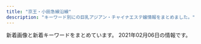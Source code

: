 ```yaml
---
title: "京王・小田急線沿線"
description: "キーワード別にの巨乳アジアン・チャイナエステ嬢情報をまとめました。"
---
```


新着画像と新着キーワードをまとめています。
2021年02月06日の情報です。

<DmmAffiliateIns />
<KeywordTable
  shops={
    [
    {
        "name": "Artemis \u6708\u306e\u5973\u795e",
        "keywords": {
            "85": 9,
            "\u80f8": 9,
            "D": 27,
            "86": 9,
            "87": 9
        },
        "station": "\u5e9c\u4e2d\u99c5\u5317\u53e3",
        "url": "http://www.fruit-4.xyz/",
        "img_links": [
            "http://www.fruit-4.xyz/uploads/190906/1-1ZZ6125JU21.jpg",
            "http://www.fruit-4.xyz/uploads/201218/1-20121Q60321957.jpg",
            "http://www.fruit-4.xyz/templets/default/picture/rec1.png",
            "http://www.fruit-4.xyz/uploads/190906/1-1ZZ612592T24.jpg",
            "http://www.fruit-4.xyz/uploads/201016/1-201016155P5605.jpg",
            "http://www.fruit-4.xyz/uploads/210128/1-21012Q34111S7.jpg",
            "http://www.fruit-4.xyz/templets/default/picture/news.jpg",
            "http://www.fruit-4.xyz/uploads/200904/1-200Z4141523208.jpg",
            "http://www.fruit-4.xyz/uploads/allimg/180801/1-1PP1091925J2.jpg",
            "http://www.fruit-4.xyz/templets/default/picture/int1.png",
            "http://www.fruit-4.xyz/uploads/190906/1-1ZZ6130R3594.jpg",
            "http://www.fruit-4.xyz/uploads/201110/1-20111014043J00.jpg",
            "http://www.fruit-4.xyz/templets/default/picture/interior_t.jpg",
            "http://www.fruit-4.xyz/uploads/201104/1-201104123F0148.jpg",
            "http://www.fruit-4.xyz/templets/default/picture/staff_t.jpg",
            "http://www.fruit-4.xyz/uploads/allimg/180731/1-1PI1145244194.jpg",
            "http://www.fruit-4.xyz/uploads/180731/1-1PI1144544558.jpg",
            "http://www.fruit-4.xyz/templets/default/picture/head.jpg",
            "http://www.fruit-4.xyz/uploads/190906/1-1ZZ6125T4451.jpg",
            "http://www.fruit-4.xyz/templets/default/picture/tt.jpg",
            "http://www.fruit-4.xyz/uploads/200806/1-200P6154303L6.jpg",
            "http://www.fruit-4.xyz/uploads/200806/1-200P6154212B0.jpg",
            "http://www.fruit-4.xyz/uploads/200806/1-200P6154349D7.jpg",
            "http://www.fruit-4.xyz/uploads/190906/1-1ZZ613114IH.png"
        ]
    },
    {
        "img_links": [
            "http://www.mens-chitose.com/images/attention.png",
            "http://www.mens-chitose.com/files/011.jpg",
            "http://www.mens-chitose.com/files/013.jpg",
            "http://www.mens-chitose.com/images/coverParts.png",
            "http://www.mens-chitose.com/images/infoSlide01.jpg",
            "http://www.mens-chitose.com/files/001.jpg",
            "http://www.mens-chitose.com/images/concept.jpg",
            "http://www.mens-chitose.com/images/info.jpg"
        ],
        "url": "http://www.mens-chitose.com/",
        "keywords": {
            "D": 3,
            "86": 3
        },
        "name": "\u5065\u5eb7\u697d",
        "station": "\u5343\u6b73\u8239\u6a4b\u99c5\u5317\u53e3"
    },
    {
        "name": "kokoro\u306e\u611b",
        "keywords": {
            "F": 24,
            "86": 36,
            "85": 48,
            "83": 12,
            "82": 12,
            "87": 12,
            "90": 12,
            "C": 72,
            "E": 24
        },
        "img_links": [
            "http://kokochi.iest.info/images/room3.jpg",
            "http://kokochi.iest.info/images/room1.jpg",
            "http://kokochi.iest.info/images/ac1.jpg",
            "http://kokochi.iest.info/images/bian.png",
            "http://kokochi.iest.info/images/room4.jpg",
            "http://kokochi.iest.info/photos/sites/72/2020/06/2020060816544311.jpg",
            "http://kokochi.iest.info/images/s_staff.png",
            "http://kokochi.iest.info/images/top.jpg",
            "http://kokochi.iest.info/photos/sites/72/2021/01/2021011420391434.jpeg",
            "http://kokochi.iest.info/photos/sites/72/2021/01/2021010321541982.jpeg",
            "http://kokochi.iest.info/photos/sites/72/2021/01/2021010321581378.jpeg",
            "http://kokochi.iest.info/images/room2.jpg",
            "http://kokochi.iest.info/photos/sites/72/2020/06/2020060816282543.jpg",
            "http://kokochi.iest.info/images/news_bj3.jpg",
            "http://kokochi.iest.info/photos/sites/72/2021/01/2021010321533880.jpeg",
            "http://kokochi.iest.info/photos/sites/72/2020/06/2020060816282349.jpg",
            "http://kokochi.iest.info/photos/sites/72/2020/06/2020060816282379.jpg",
            "http://kokochi.iest.info/photos/sites/72/2021/01/2021011517420968.jpg",
            "http://kokochi.iest.info/images/s_news.jpg",
            "http://kokochi.iest.info/photos/sites/72/2020/11/2020112711440274.jpg",
            "http://kokochi.iest.info/photos/sites/72/2021/01/2021011517420815.jpg",
            "http://kokochi.iest.info/photos/sites/72/2021/01/2021010321533880-e1609730226107.jpeg",
            "http://kokochi.iest.info/photos/sites/72/2020/06/2020060816282241.jpg",
            "http://kokochi.iest.info/images/staff_bj2.png",
            "http://kokochi.iest.info/photos/sites/72/2021/01/2021010321550485.jpeg",
            "http://kokochi.iest.info/photos/sites/72/2020/06/2020060816282410.jpg",
            "http://kokochi.iest.info/photos/sites/72/2021/01/2021010321525992.jpeg",
            "http://kokochi.iest.info/images/ac2.jpg",
            "http://kokochi.iest.info/photos/sites/72/2021/01/2021010321581378-e1609730201594.jpeg",
            "http://kokochi.iest.info/images/staff_bj4.png",
            "http://kokochi.iest.info/images/mobile.jpg",
            "http://kokochi.iest.info/images/n_bj.jpg",
            "http://kokochi.iest.info/photos/sites/72/2020/06/2020060816544392.jpg",
            "http://kokochi.iest.info/photos/sites/72/2020/06/2020060816282192.jpg"
        ],
        "url": "http://kokochi.iest.info/",
        "station": "\u660e\u5927\u524d\u99c5\u4e2d\u592e\u53e3"
    },
    {
        "keywords": {
            "88": 12,
            "C": 72,
            "D": 132,
            "87": 60,
            "86": 36,
            "E": 24,
            "85": 60
        },
        "url": "http://shes-room.ests.jp/",
        "img_links": [
            "http://shes-room.ests.jp/photos/sites/28/2020/10/2020101016222167.jpg",
            "http://shes-room.ests.jp/images/room2_l.jpg",
            "http://shes-room.ests.jp/photos/sites/28/2020/10/2020100717571635.jpg",
            "http://shes-room.ests.jp/images/link_nav04.jpg",
            "http://shes-room.ests.jp/images/link_nav02.jpg",
            "http://shes-room.ests.jp/images/room3_l.jpg",
            "http://shes-room.ests.jp/photos/sites/28/2020/12/2020120712462037.jpg",
            "http://shes-room.ests.jp/images/room1_l.jpg",
            "http://shes-room.ests.jp/photos/sites/28/2021/02/2021020115594033.jpg",
            "http://shes-room.ests.jp/photos/sites/28/2020/12/2020122711283243.jpg",
            "http://shes-room.ests.jp/images/link_nav06.jpg",
            "http://shes-room.ests.jp/photos/sites/28/2020/11/2020111110271328.jpg",
            "http://shes-room.ests.jp/images/room6_l.jpg",
            "http://shes-room.ests.jp/photos/sites/28/2020/12/202012011125470.jpg",
            "http://shes-room.ests.jp/images/sp_top.jpg",
            "http://shes-room.ests.jp/images/tit_new.jpg",
            "http://shes-room.ests.jp/photos/sites/28/2020/10/2020100717571552.jpg",
            "http://shes-room.ests.jp/images/img_eject.jpg",
            "http://shes-room.ests.jp/photos/sites/28/2020/10/2020101614244874.jpg",
            "http://shes-room.ests.jp/images/link_nav05.jpg",
            "http://shes-room.ests.jp/photos/sites/28/2020/12/2020122115433089.jpg",
            "http://shes-room.ests.jp/photos/sites/28/2020/11/2020111612224039.jpg",
            "http://shes-room.ests.jp/images/tit_eject.jpg",
            "http://shes-room.ests.jp/images/close_eject.png",
            "http://shes-room.ests.jp/images/link_nav01.jpg",
            "http://shes-room.ests.jp/photos/sites/28/2020/11/2020112612090675.jpg",
            "http://shes-room.ests.jp/images/link_nav03.jpg",
            "http://shes-room.ests.jp/photos/sites/28/2021/02/2021020116004176.jpg",
            "http://shes-room.ests.jp/images/link_nav07.jpg",
            "http://shes-room.ests.jp/images/room4_l.jpg",
            "http://shes-room.ests.jp/images/room5_l.jpg",
            "http://shes-room.ests.jp/images/top.png",
            "http://shes-room.ests.jp/photos/sites/28/2020/10/202010071757145.jpg",
            "http://shes-room.ests.jp/photos/sites/28/2020/10/2020100717571670.jpg",
            "http://shes-room.ests.jp/images/tit_face.jpg",
            "http://shes-room.ests.jp/images/btn_eject.jpg"
        ],
        "station": "\u9ad8\u5e61\u4e0d\u52d5\u99c5",
        "name": "come here \u30ea\u30e9\u30af\u30bc\u30fc\u30b7\u30e7\u30f3"
    },
    {
        "keywords": {
            "86": 6,
            "E": 6,
            "89": 4,
            "C": 4,
            "D": 6,
            "87": 6,
            "F": 2,
            "85": 2
        },
        "img_links": [
            "http://soleil.ests.jp/photos/sites/56/2018/09/2018092416510293.jpg",
            "http://soleil.ests.jp/images/top.jpg",
            "http://soleil.ests.jp/photos/sites/56/2021/02/202102031834462.jpg",
            "http://soleil.ests.jp/images/info.jpg",
            "http://soleil.ests.jp/photos/sites/56/2019/10/2019102319074036.jpg",
            "http://soleil.ests.jp/images/top1.jpg",
            "http://soleil.ests.jp/photos/sites/56/2019/10/2019102319030547.jpg",
            "http://soleil.ests.jp/images/s_staff.png",
            "http://soleil.ests.jp/images/2.jpg",
            "http://soleil.ests.jp/images/news.png",
            "http://soleil.ests.jp/photos/sites/56/2019/01/2019010410261048.jpg",
            "http://soleil.ests.jp/photos/sites/56/2019/10/2019102319030186.jpg",
            "http://soleil.ests.jp/images/mobile.jpg",
            "http://soleil.ests.jp/photos/sites/56/2019/03/2019032015491329.jpg",
            "http://soleil.ests.jp/photos/sites/56/2021/02/2021020318343944.jpg",
            "http://soleil.ests.jp/images/1.jpg",
            "http://soleil.ests.jp/images/s_reruit.png",
            "http://soleil.ests.jp/photos/sites/56/2018/09/2018092414015491.jpg",
            "http://soleil.ests.jp/photos/sites/56/2019/03/2019032114172725.jpg",
            "http://soleil.ests.jp/photos/sites/56/2021/02/2021020318345380.jpg",
            "http://soleil.ests.jp/photos/sites/56/2019/11/2019112516575451.jpg",
            "http://soleil.ests.jp/photos/sites/56/2020/08/2020080411123680.jpg"
        ],
        "station": "\u8056\u8e5f\u685c\u30f6\u4e18\u99c5\u6771\u53e3",
        "url": "http://soleil.ests.jp/",
        "name": "Soleil \u30fb\u30bd\u30ec\u30a4\u30e6"
    },
    {
        "keywords": {},
        "img_links": [
            "http://www.niihao.xyz/images/nav/l-nav-_job.jpg",
            "http://www.niihao.xyz/images/lanmu_06.jpg",
            "http://www.niihao.xyz/psd/off.jpg",
            "http://www.niihao.xyz/images/index-yume_04.jpg",
            "http://www.niihao.xyz/images/lanmu_03.jpg",
            "http://www.niihao.xyz/images/index-yume_02.jpg",
            "http://www.niihao.xyz/images/staff/miki.jpeg",
            "http://www.niihao.xyz/images/l-nav-_staff.jpg",
            "http://www.niihao.xyz/images/4.jpg",
            "http://www.niihao.xyz/images/staff/remon.jpg",
            "http://www.niihao.xyz/images/mimi.jpg",
            "http://www.niihao.xyz/images/staff/shazhi.jpg",
            "http://www.niihao.xyz/images/index-yume_11.jpg",
            "http://www.niihao.xyz/images/lanmu_07.jpg",
            "http://www.niihao.xyz/images/staff/11.jpg"
        ],
        "name": "\u30cb\u30fc\u30cf\u30aa",
        "url": "http://www.niihao.xyz/",
        "station": "\u5e9c\u4e2d\u99c5\u5357\u53e3"
    },
    {
        "keywords": {},
        "name": "\u30cf\u30cb\u30fc\u30b9\u30d1",
        "url": "https://l162501204.wixsite.com/fururu/",
        "img_links": [
            "https://static.wixstatic.com/media/a77b00_71cc0e489e804925b35ca3ac503fa8f2~mv2.jpg",
            "https://static.wixstatic.com/media/a77b00_4b34e78b32964c3f802e136b7c15b3e2~mv2.jpg",
            "https://static.wixstatic.com/media/a77b00_03f5f6228296476282236bb7b00bb2ab~mv2.jpg",
            "https://static.wixstatic.com/media/a77b00_7883c15e950f48528a051c6372f81d07~mv2.jpg",
            "https://static.wixstatic.com/media/11062b_4b7c9a8e48334d5aad2fd274fddba3bc~mv2.jpg",
            "https://static.wixstatic.com/media/a77b00_100ca6f6f25046c69a6232c9318785fe~mv2.png"
        ],
        "station": "\u8056\u8e5f\u685c\u30f6\u4e18\u99c5\u897f\u53e3"
    },
    {
        "url": "http://bluemoon.ests.jp/",
        "name": "Blue Moon",
        "keywords": {
            "88": 10,
            "89": 5,
            "86": 5
        },
        "station": "\u8abf\u5e03\u99c5\u6771\u53e3",
        "img_links": [
            "http://bluemoon.ests.jp/photos/sites/44/2018/12/2018121908583396.jpg",
            "http://bluemoon.ests.jp/images/info.jpg",
            "http://bluemoon.ests.jp/images/s3.jpg",
            "http://bluemoon.ests.jp/images/end.png",
            "http://bluemoon.ests.jp/images/top.png",
            "http://bluemoon.ests.jp/images/s_news.jpg",
            "http://bluemoon.ests.jp/photos/sites/44/2018/12/2018121908575329.jpg",
            "http://bluemoon.ests.jp/images/s1.jpg",
            "http://bluemoon.ests.jp/photos/sites/44/2018/12/2018121908592131.jpg",
            "http://bluemoon.ests.jp/images/s_news1.jpg",
            "http://bluemoon.ests.jp/photos/sites/44/2018/12/201812190859037.jpg",
            "http://bluemoon.ests.jp/images/s_staff.png",
            "http://bluemoon.ests.jp/images/mobile.jpg",
            "http://bluemoon.ests.jp/images/s_link.png",
            "http://bluemoon.ests.jp/images/pick.png"
        ]
    },
    {
        "keywords": {
            "86": 88,
            "E": 16,
            "D": 64,
            "C": 8
        },
        "url": "http://massage-est.xyz/",
        "img_links": [
            "http://massage-est.xyz/images/cg091.jpg",
            "http://massage-est.xyz/images/up_100_1_0.jpg",
            "http://massage-est.xyz/images/cg011.jpg",
            "http://massage-est.xyz/images/qr.jpg",
            "http://massage-est.xyz/images/cg02.jpg",
            "http://massage-est.xyz/images/cg04.jpg",
            "http://massage-est.xyz/images/top.png",
            "http://massage-est.xyz/images/top2.png",
            "http://massage-est.xyz/images/cg071.jpg",
            "http://massage-est.xyz/images/cg06.jpg",
            "http://massage-est.xyz/images/cg021.jpg",
            "http://massage-est.xyz/images/cg10.jpg",
            "http://massage-est.xyz/images/cg061.jpg",
            "http://massage-est.xyz/images/sys.jpg",
            "http://massage-est.xyz/images/cg03.jpg",
            "http://massage-est.xyz/images/cg081.jpg",
            "http://massage-est.xyz/images/spacer900x360.png",
            "http://massage-est.xyz/images/cg08.jpg",
            "http://massage-est.xyz/images/spacer300x450.png",
            "http://massage-est.xyz/images/cg051.jpg",
            "http://massage-est.xyz/images/cg031.jpg",
            "http://massage-est.xyz/images/cg07.jpg",
            "http://massage-est.xyz/images/cg05.jpg",
            "http://massage-est.xyz/images/cg01.jpg",
            "http://massage-est.xyz/images/cg12.jpg",
            "http://massage-est.xyz/images/cg09.jpg"
        ],
        "name": "\u6df1\u4e95\u6c37\u306e\u56fd",
        "station": "\u5343\u6b73\u70cf\u5c71\u99c5\u5317\u53e3"
    },
    {
        "url": "http://kara.relaxnabi.com/",
        "img_links": [
            "http://kara.relaxnabi.com/css/staff/staff01.jpg",
            "http://kara.relaxnabi.com/css/m-top03.jpg",
            "http://kara.relaxnabi.com/css/nav/nav-005.jpg",
            "http://kara.relaxnabi.com/css/m-top006.jpg",
            "http://kara.relaxnabi.com/css/nav/nav-003.jpg",
            "http://kara.relaxnabi.com/css/m-top02.jpg",
            "http://kara.relaxnabi.com/css/staff/staff04.jpg",
            "http://kara.relaxnabi.com/css/nav/nav-002.jpg",
            "http://kara.relaxnabi.com/css/m-head01.jpg",
            "http://kara.relaxnabi.com/css/nav/nav-006.jpg",
            "http://kara.relaxnabi.com/css/nav/nav-004.jpg",
            "http://kara.relaxnabi.com/css/staff/staff02.jpg",
            "http://kara.relaxnabi.com/css/staff/staff03.jpg",
            "http://kara.relaxnabi.com/css/nav/nav-001.jpg",
            "http://kara.relaxnabi.com/css/c04.jpg"
        ],
        "keywords": {
            "89": 4,
            "D": 4
        },
        "name": "KARA",
        "station": "\u5343\u6b73\u70cf\u5c71\u99c5\u5317\u53e3"
    },
    {
        "name": "\u307b\u307c100%",
        "img_links": [
            "https://hobo100per.jpn.vin/photos/sites/64/2020/10/2020102607255738.jpg",
            "https://hobo100per.jpn.vin/photos/sites/64/2020/10/2020102607255898.jpg",
            "https://hobo100per.jpn.vin/images/end.png",
            "https://hobo100per.jpn.vin/photos/sites/64/2021/01/202101160211441.jpg",
            "https://hobo100per.jpn.vin/photos/sites/64/2020/10/2020102607255792.jpg",
            "https://hobo100per.jpn.vin/images/room4.jpg",
            "https://hobo100per.jpn.vin/images/news_bj1.jpg",
            "https://hobo100per.jpn.vin/images/mobile.jpg",
            "https://hobo100per.jpn.vin/images/face_bj2.jpg",
            "https://hobo100per.jpn.vin/photos/sites/64/2020/10/2020102607255627.jpg",
            "https://hobo100per.jpn.vin/photos/sites/64/2021/02/2021020403220683.jpg",
            "https://hobo100per.jpn.vin/images/s_link.jpg",
            "https://hobo100per.jpn.vin/images/room1.jpg",
            "https://hobo100per.jpn.vin/images/top.png",
            "https://hobo100per.jpn.vin/images/news_bj3.jpg",
            "https://hobo100per.jpn.vin/images/room2.jpg",
            "https://hobo100per.jpn.vin/images/room3.jpg",
            "https://hobo100per.jpn.vin/images/s_face.jpg",
            "https://hobo100per.jpn.vin/images/s_staff.jpg",
            "https://hobo100per.jpn.vin/images/s_topics.jpg",
            "https://hobo100per.jpn.vin/photos/sites/64/2020/12/2020120204102727.jpg",
            "https://hobo100per.jpn.vin/images/1.png",
            "https://hobo100per.jpn.vin/photos/sites/64/2020/11/2020111302073452.jpg"
        ],
        "keywords": {
            "D": 105,
            "84": 60,
            "C": 40,
            "85": 30,
            "87": 30
        },
        "url": "https://hobo100per.jpn.vin/",
        "station": "\u5343\u6b73\u70cf\u5c71\u99c5\u5317\u53e3"
    },
    {
        "name": "Stylish",
        "img_links": [
            "http://es-stylish.work/staff/riko1.jpg",
            "http://es-stylish.work/staff/yuki.jpg",
            "http://es-stylish.work/staff/mayu1.jpg",
            "http://es-stylish.work/img/pic/int3.jpg",
            "http://es-stylish.work/staff/nao.jpg",
            "http://es-stylish.work/staff/nao1.jpg",
            "http://es-stylish.work/staff/mayu2.jpg",
            "http://es-stylish.work/staff/yuki2.jpg",
            "http://es-stylish.work/img/loader.png",
            "http://es-stylish.work/staff/yuki1.jpg",
            "http://es-stylish.work/img/pic/slide_11.jpg",
            "http://es-stylish.work/staff/riko.jpg",
            "http://es-stylish.work/img/pic/slide_12.jpg",
            "http://es-stylish.work/staff/mayu.jpg",
            "http://es-stylish.work/staff/nao2.jpg",
            "http://es-stylish.work/staff/riko2.jpg",
            "http://es-stylish.work/img/pic/int1.jpg",
            "http://es-stylish.work/img/pic/int2.jpg"
        ],
        "station": "\u767b\u6238\u99c5",
        "url": "http://es-stylish.work/",
        "keywords": {
            "86": 1,
            "D": 2,
            "E": 2,
            "C": 4,
            "83": 1,
            "85": 1,
            "84": 1
        }
    },
    {
        "img_links": [
            "http://esthe-massage.blue/images/home_002.png",
            "http://esthe-massage.blue/images/esthe2.jpg",
            "http://esthe-massage.blue/images/main1.jpg",
            "http://esthe-massage.blue/images/cg01.jpg",
            "http://esthe-massage.blue/images/blog_002.png",
            "http://esthe-massage.blue/images/cg03.jpg",
            "http://esthe-massage.blue/images/header3.png",
            "http://esthe-massage.blue/images/home.png",
            "http://esthe-massage.blue/images/esthe3.jpg",
            "http://esthe-massage.blue/images/link.png",
            "http://esthe-massage.blue/images/staff.png",
            "http://esthe-massage.blue/images/acc.jpg",
            "http://esthe-massage.blue/images/esthe1.jpg",
            "http://esthe-massage.blue/images/cg05.jpg",
            "http://esthe-massage.blue/images/main-sp.jpg",
            "http://esthe-massage.blue/images/cg04.jpg",
            "http://esthe-massage.blue/images/gallery.png",
            "http://esthe-massage.blue/images/clear.png",
            "http://esthe-massage.blue/images/info.png",
            "http://esthe-massage.blue/images/friend.png"
        ],
        "name": "A\u30b7\u30fc\u30ba",
        "keywords": {
            "86": 20
        },
        "url": "http://esthe-massage.blue/",
        "station": "\u8abf\u5e03\u99c5\u6771\u53e3"
    },
    {
        "url": "http://www.aiuntyuiop.xyz/",
        "station": "\u767b\u6238\u99c5\u751f\u7530\u7dd1\u5730\u53e3",
        "keywords": {
            "\u4e73": 7
        },
        "name": "\u30aa\u30f3\u30ea\u30fc\u30e6\u30fc",
        "img_links": [
            "http://www.aiuntyuiop.xyz/webstyle/line4.png",
            "http://www.aiuntyuiop.xyz/webstyle/mobile_01.png",
            "http://www.aiuntyuiop.xyz/uploads/201217/1-20121G63514140.jpg",
            "http://www.aiuntyuiop.xyz/webstyle/notice.png",
            "http://www.aiuntyuiop.xyz/webstyle/sign.png",
            "http://www.aiuntyuiop.xyz/uploads/201217/1-20121G6424bW.png",
            "http://www.aiuntyuiop.xyz/uploads/201217/1-20121G62F6118.jpg",
            "http://www.aiuntyuiop.xyz/lfc/intro_top_time.png",
            "http://www.aiuntyuiop.xyz/webstyle/line5.png",
            "http://www.aiuntyuiop.xyz/webstyle/mobile_02.png",
            "http://www.aiuntyuiop.xyz/webstyle/line2.png",
            "http://www.aiuntyuiop.xyz/webstyle/sign(1).png",
            "http://www.aiuntyuiop.xyz/uploads/201111/1-20111112534M48.jpg",
            "http://www.aiuntyuiop.xyz/uploads/201217/1-20121G6363K37.jpg",
            "http://www.aiuntyuiop.xyz/webstyle/call(1).jpg",
            "http://www.aiuntyuiop.xyz/uploads/201217/1-20121G63612P1.jpg",
            "http://www.aiuntyuiop.xyz/webstyle/line3.png",
            "http://www.aiuntyuiop.xyz/webstyle/call.jpg",
            "http://www.aiuntyuiop.xyz/webstyle/line6.png",
            "http://www.aiuntyuiop.xyz/webstyle/sign(2).png",
            "http://www.aiuntyuiop.xyz/uploads/201217/1-20121G6342T29.jpg",
            "http://www.aiuntyuiop.xyz/webstyle/line1.png",
            "http://www.aiuntyuiop.xyz/lfc/intro_top_tel.png",
            "http://www.aiuntyuiop.xyz/uploads/201217/1-20121G635524O.jpg",
            "http://www.aiuntyuiop.xyz/uploads/201217/1-20121G6345L51.jpg"
        ]
    },
    {
        "url": "http://arm-rlx.com/",
        "img_links": [
            "http://arm-rlx.com/img/shop/msg03.jpg",
            "http://arm-rlx.com/staff/nana/01.jpg",
            "http://arm-rlx.com/staff/miyuki/01mb.jpg",
            "http://arm-rlx.com/staff/anna/01mb.jpg",
            "http://arm-rlx.com/pic/topimg3.jpg",
            "http://arm-rlx.com/img/shop/msg04.jpg",
            "http://arm-rlx.com/staff/moe/01mb.jpg",
            "http://arm-rlx.com/staff/miyuki/01.jpg",
            "http://arm-rlx.com/staff/sakura/01.jpg",
            "http://arm-rlx.com/img/shop/msg01.jpg",
            "http://arm-rlx.com/staff/nana/01mb.jpg",
            "http://arm-rlx.com/staff/riri/01.jpg",
            "http://arm-rlx.com/img/mline.png",
            "http://arm-rlx.com/i/files/homeimg.jpg",
            "http://arm-rlx.com/pic/topimg1.jpg",
            "http://arm-rlx.com/staff/kana/01.jpg",
            "http://arm-rlx.com/img/ttl_staff.png",
            "http://arm-rlx.com/staff/moe/01.jpg",
            "http://arm-rlx.com/pic/topimg2.jpg",
            "http://arm-rlx.com/staff/sakura/01mb.jpg",
            "http://arm-rlx.com/img/fline.png",
            "http://arm-rlx.com/staff/saya/01mb.jpg",
            "http://arm-rlx.com/staff/anna/01.jpg",
            "http://arm-rlx.com/staff/kana/01mb.jpg",
            "http://arm-rlx.com/img/shop/msg02.jpg",
            "http://arm-rlx.com/pic/head.jpg",
            "http://arm-rlx.com/staff/saya/01.jpg",
            "http://arm-rlx.com/staff/riri/01mb.jpg",
            "http://arm-rlx.com/img/ttl_mobile.png"
        ],
        "station": "\u5343\u6b73\u8239\u6a4b\u99c5\u5357\u53e3",
        "name": "\u308d\u3046\u307e\u3093",
        "keywords": {
            "C": 17
        }
    },
    {
        "station": "\u767b\u6238\u99c5\u591a\u6469\u5ddd\u53e3",
        "img_links": [
            "http://www.gokuyu.work/images/b2.jpg",
            "http://www.gokuyu.work/images/int1.jpg",
            "http://www.gokuyu.work/images/concept.jpg",
            "http://www.gokuyu.work/sp/img/yuna1.jpg",
            "http://www.gokuyu.work/img/ayu1.jpg",
            "http://www.gokuyu.work/sp/images/head.jpg",
            "http://www.gokuyu.work/sp/staff/aya.jpg",
            "http://www.gokuyu.work/sp/img/moe1.jpg",
            "http://www.gokuyu.work/staff/aya.jpg",
            "http://www.gokuyu.work/sp/img/ayu1.jpg",
            "http://www.gokuyu.work/sp/images/tel.jpg",
            "http://www.gokuyu.work/staff/moe.jpg",
            "http://www.gokuyu.work/img/yuna1.jpg",
            "http://www.gokuyu.work/sp/images/ta.jpg",
            "http://www.gokuyu.work/staff/rina.jpg",
            "http://www.gokuyu.work/sp/images/interior_t.jpg",
            "http://www.gokuyu.work/images/b1.jpg",
            "http://www.gokuyu.work/images/newsb.png",
            "http://www.gokuyu.work/img/moe1.jpg",
            "http://www.gokuyu.work/sp/staff/yuna.jpg",
            "http://www.gokuyu.work/sp/img/rina1.jpg",
            "http://www.gokuyu.work/images/news_t.jpg",
            "http://www.gokuyu.work/sp/images/footer.jpg",
            "http://www.gokuyu.work/img/rina1.jpg",
            "http://www.gokuyu.work/staff/yuna.jpg",
            "http://www.gokuyu.work/sp/images/news.jpg",
            "http://www.gokuyu.work/images/sys.jpg",
            "http://www.gokuyu.work/images/ta.jpg",
            "http://www.gokuyu.work/sp/images/int1.jpg",
            "http://www.gokuyu.work/images/tg_t.jpg",
            "http://www.gokuyu.work/sp/staff/rina.jpg",
            "http://www.gokuyu.work/sp/images/rec.jpg",
            "http://www.gokuyu.work/sp/images/newsb.png",
            "http://www.gokuyu.work/sp/staff/moe.jpg",
            "http://www.gokuyu.work/sp/img/aya1.jpg",
            "http://www.gokuyu.work/images/staff_t.jpg",
            "http://www.gokuyu.work/images/interior_t.jpg",
            "http://www.gokuyu.work/sp/images/sys.jpg",
            "http://www.gokuyu.work/images/rec.jpg",
            "http://www.gokuyu.work/images/head.jpg",
            "http://www.gokuyu.work/images/int2.jpg",
            "http://www.gokuyu.work/img/aya1.jpg",
            "http://www.gokuyu.work/sp/menu/top.jpg",
            "http://www.gokuyu.work/staff/ayu.jpg",
            "http://www.gokuyu.work/sp/menu/staff.jpg",
            "http://www.gokuyu.work/sp/images/staff_t.jpg",
            "http://www.gokuyu.work/images/tr.jpg",
            "http://www.gokuyu.work/sp/images/int2.jpg",
            "http://www.gokuyu.work/sp/staff/ayu.jpg",
            "http://www.gokuyu.work/sp/images/ac1.jpg",
            "http://www.gokuyu.work/images/sm.jpg",
            "http://www.gokuyu.work/sp/images/topgirl.jpg"
        ],
        "name": "\u7652",
        "url": "http://www.gokuyu.work/",
        "keywords": {}
    },
    {
        "name": "\u685c\u306e\u604b",
        "img_links": [
            "http://ciretuyghr.xyz/templets/default/pc/picture/s_staff.png",
            "http://ciretuyghr.xyz/templets/default/pc/picture/s_news.png",
            "http://ciretuyghr.xyz/uploads/171031/1-1G0311G531445.jpg",
            "http://ciretuyghr.xyz/uploads/allimg/180612/1-1P612160305350.jpg",
            "http://ciretuyghr.xyz/templets/default/pc/picture/s_pick.png",
            "http://ciretuyghr.xyz/templets/default/pc/picture/face.png",
            "http://ciretuyghr.xyz/uploads/191113/1-191113144F3914.jpg",
            "http://ciretuyghr.xyz/uploads/171031/1-1G0311G556445.jpg",
            "http://ciretuyghr.xyz/uploads/180612/1-1P612160029349.jpg",
            "http://ciretuyghr.xyz/uploads/191203/1-191203164559604.jpg",
            "http://ciretuyghr.xyz/uploads/171110/1-1G11014060CG.jpg",
            "http://ciretuyghr.xyz/uploads/171031/1-1G0311G4095M.jpg",
            "http://ciretuyghr.xyz/uploads/191113/1-191113150325Y4.jpg",
            "http://ciretuyghr.xyz/uploads/171031/1-1G0311G505933.jpg",
            "http://ciretuyghr.xyz/uploads/171031/1-1G0311G344914.jpg",
            "http://ciretuyghr.xyz/uploads/180612/1-1P6121601061c.jpg",
            "http://ciretuyghr.xyz/uploads/210206/1-21020610151M36.jpg",
            "http://ciretuyghr.xyz/uploads/171110/1-1G110140540357.jpg",
            "http://ciretuyghr.xyz/uploads/171110/1-1G1101405143V.jpg",
            "http://ciretuyghr.xyz/templets/default/pc/picture/staffs.png",
            "http://ciretuyghr.xyz/uploads/191211/1-19121110204J35.jpg",
            "http://ciretuyghr.xyz/templets/default/pc/picture/end1.jpg"
        ],
        "station": "\u72db\u6c5f\u99c5\u5317\u53e3",
        "url": "http://ciretuyghr.xyz/",
        "keywords": {}
    },
    {
        "url": "http://aroma-tsubaki.com/",
        "img_links": [
            "http://www.aroma-tsubaki.com/uploads/aromatsubaki/2011/10/info.jpg",
            "http://www.aroma-tsubaki.com/uploads/aromatsubaki/2011/11/e794bbe5838f-029.jpg",
            "http://www.aroma-tsubaki.com/uploads/aromatsubaki/2018/10/tel.jpg",
            "http://www.aroma-tsubaki.com/uploads/aromatsubaki/2020/10/flash4.jpg",
            "http://www.aroma-tsubaki.com/uploads/aromatsubaki/2012/05/e794bbe5838f-1623.jpg",
            "http://www.aroma-tsubaki.com/uploads/aromatsubaki/2011/10/zi_link.jpg",
            "http://www.aroma-tsubaki.com/uploads/aromatsubaki/2020/10/flash1.jpg",
            "http://www.aroma-tsubaki.com/uploads/aromatsubaki/2011/10/play2.jpg",
            "http://www.aroma-tsubaki.com/uploads/aromatsubaki/2011/10/play1.jpg",
            "http://www.aroma-tsubaki.com/uploads/aromatsubaki/2012/03/e794bbe5838f-1079.jpg",
            "http://www.aroma-tsubaki.com/uploads/aromatsubaki/2011/10/shouji.jpg",
            "http://www.aroma-tsubaki.com/uploads/aromatsubaki/images/no-photo.jpg",
            "http://www.aroma-tsubaki.com/uploads/aromatsubaki/2011/10/play3.jpg",
            "http://www.aroma-tsubaki.com/uploads/aromatsubaki/2011/10/play4.jpg",
            "http://www.aroma-tsubaki.com/uploads/aromatsubaki/2020/10/top.jpg",
            "http://www.aroma-tsubaki.com/uploads/aromatsubaki/2020/10/flash3.jpg",
            "http://www.aroma-tsubaki.com/uploads/aromatsubaki/2012/10/e794bbe5838f-261.jpg",
            "http://www.aroma-tsubaki.com/uploads/aromatsubaki/2020/10/flash5.jpg",
            "http://www.aroma-tsubaki.com/uploads/aromatsubaki/2011/10/468x60.jpg",
            "http://www.aroma-tsubaki.com/uploads/aromatsubaki/2020/10/flash2.jpg",
            "http://www.aroma-tsubaki.com/uploads/aromatsubaki/2011/11/e794bbe5838f-031.jpg",
            "http://www.aroma-tsubaki.com/uploads/aromatsubaki/2020/10/flash6.jpg"
        ],
        "name": "\u693f",
        "station": "\u4eac\u738b\u591a\u6469\u30bb\u30f3\u30bf\u30fc\u99c5\u897f\u53e3",
        "keywords": {
            "C": 9
        }
    },
    {
        "keywords": {
            "D": 2,
            "87": 1,
            "C": 1,
            "86": 2
        },
        "url": "http://www.ginnosuzu.relaxjp.info/",
        "station": "\u5e9c\u4e2d\u99c5",
        "name": "\u9280\u306e\u9234",
        "img_links": [
            "http://www.ginnosuzu.relaxjp.info/images/tg.jpg",
            "http://www.ginnosuzu.relaxjp.info/images/interior_t.jpg",
            "http://www.ginnosuzu.relaxjp.info/images/sys.jpg",
            "http://www.ginnosuzu.relaxjp.info/images/int2.jpg",
            "http://www.ginnosuzu.relaxjp.info/images/h_line.jpg",
            "http://www.ginnosuzu.relaxjp.info/images/s1.png",
            "http://www.ginnosuzu.relaxjp.info/files/003.jpg",
            "http://www.ginnosuzu.relaxjp.info/images/head.jpg",
            "http://www.ginnosuzu.relaxjp.info/files/002.jpg",
            "http://www.ginnosuzu.relaxjp.info/images/staff_t.jpg",
            "http://www.ginnosuzu.relaxjp.info/images/tel.jpg",
            "http://www.ginnosuzu.relaxjp.info/images/news.png",
            "http://www.ginnosuzu.relaxjp.info/images/int3.jpg",
            "http://www.ginnosuzu.relaxjp.info/images/mobile.jpg",
            "http://www.ginnosuzu.relaxjp.info/files/001.jpg",
            "http://www.ginnosuzu.relaxjp.info/images/int1.jpg"
        ]
    },
    {
        "img_links": [
            "http://www.dhdwdjw.xyz/uploads/201212/1-201212124P5H5.jpg",
            "http://www.dhdwdjw.xyz/templets/xiangmu/picture/sh_bou_5.png",
            "http://www.dhdwdjw.xyz/templets/xiangmu/picture/webentry.png",
            "http://www.dhdwdjw.xyz/uploads/200627/1-20062G30U2518.jpg",
            "http://www.dhdwdjw.xyz/templets/xiangmu/picture/ac_info_5.png",
            "http://www.dhdwdjw.xyz/templets/xiangmu/picture/main_photo.jpg",
            "http://www.dhdwdjw.xyz/uploads/201117/1-20111G35643457.jpg",
            "http://www.dhdwdjw.xyz/uploads/201019/1-201019125G2324.jpg",
            "http://www.dhdwdjw.xyz/templets/xiangmu/picture/sh_line_5.png",
            "http://www.dhdwdjw.xyz/images/R_000.jpg",
            "http://www.dhdwdjw.xyz/uploads/201117/1-20111G34243Z7.jpg",
            "http://www.dhdwdjw.xyz/uploads/200627/1-20062G30935R3.jpg",
            "http://www.dhdwdjw.xyz/templets/xiangmu/picture/re_lines.png",
            "http://www.dhdwdjw.xyz/templets/xiangmu/picture/index_therapist.png",
            "http://www.dhdwdjw.xyz/templets/xiangmu/picture/tel.png",
            "http://www.dhdwdjw.xyz/uploads/200627/1-20062G30950393.jpg",
            "http://www.dhdwdjw.xyz/uploads/200627/1-20062G30SJ64.jpg",
            "http://www.dhdwdjw.xyz/templets/xiangmu/picture/foter_line_14.png",
            "http://www.dhdwdjw.xyz/templets/xiangmu/picture/foter_line.png",
            "http://www.dhdwdjw.xyz/templets/xiangmu/picture/gotanda_5.jpg",
            "http://www.dhdwdjw.xyz/uploads/210120/1-210120132J63L.jpg",
            "http://www.dhdwdjw.xyz/uploads/210120/1-210120150301c2.jpg",
            "http://www.dhdwdjw.xyz/uploads/201028/1-20102Q51209202.jpg",
            "http://www.dhdwdjw.xyz/templets/xiangmu/picture/index_contact.png",
            "http://www.dhdwdjw.xyz/uploads/allimg/180716/1-1PG6102301955.jpg",
            "http://www.dhdwdjw.xyz/templets/xiangmu/picture/rookie_sh.png",
            "http://www.dhdwdjw.xyz/uploads/180424/1-1P424151P32I.png",
            "http://www.dhdwdjw.xyz/templets/xiangmu/picture/top.png",
            "http://www.dhdwdjw.xyz/uploads/201117/1-20111G32J1140.jpg",
            "http://www.dhdwdjw.xyz/uploads/201117/1-20111GAG6454.jpg",
            "http://www.dhdwdjw.xyz/templets/xiangmu/picture1/index_saloninfo.png"
        ],
        "url": "http://www.dhdwdjw.xyz/",
        "station": "\u7b39\u585a\u99c5\u5317\u53e3",
        "keywords": {
            "D": 2,
            "86": 5,
            "F": 1,
            "\u80f8": 1,
            "88": 1,
            "85": 4,
            "E": 4,
            "C": 6
        },
        "name": "Crescent -\u30af\u30ec\u30c3\u30bb\u30f3\u30c8-"
    },
    {
        "url": "http://relax-massage.red/",
        "station": "\u7b39\u585a\u99c5\u5317\u53e3",
        "img_links": [
            "http://relax-massage.red/img/l.jpg",
            "http://relax-massage.red/img/girlst.jpg",
            "http://relax-massage.red/img/cg02.jpg",
            "http://relax-massage.red/img/top.jpg",
            "http://relax-massage.red/img/f.jpg",
            "http://relax-massage.red/img/linkt.jpg",
            "http://relax-massage.red/img/cg05.jpg",
            "http://relax-massage.red/img/cg01.jpg",
            "http://relax-massage.red/img/cg03.jpg",
            "http://relax-massage.red/img/no.png"
        ],
        "keywords": {
            "86": 4,
            "85": 3
        },
        "name": "Tiary Spa \uff5e\u30c6\u30a3\u30a2\u30ea\u30fc\u30b9\u30d1\uff5e"
    },
    {
        "keywords": {
            "89": 7,
            "88": 3,
            "D": 9,
            "E": 1
        },
        "url": "https://fantasy.estjp.info/",
        "name": "\u30d5\u30a1\u30f3\u30bf\u30b8\u30fc\u8776",
        "img_links": [
            "https://fantasy.estjp.info/static/picture/staff002.jpg",
            "https://fantasy.estjp.info/static/picture/staff003.jpg",
            "https://fantasy.estjp.info/static/picture/staff004.jpg",
            "https://fantasy.estjp.info/static/picture/staff04.jpg",
            "https://fantasy.estjp.info/static/picture/staff01.jpg"
        ],
        "station": "\u5411\u30f6\u4e18\u904a\u5712\u99c5"
    },
    {
        "keywords": {
            "86": 4,
            "88": 1,
            "87": 1
        },
        "station": "\u3064\u3064\u3058\u30f6\u4e18\u99c5\u5317\u53e3",
        "name": "\u82b1\u306e\u9999",
        "img_links": [
            "http://relax-esthe.net/img/r2.jpg",
            "http://relax-esthe.net/img/t2.jpg",
            "http://relax-esthe.net/img/cg10.jpg",
            "http://relax-esthe.net/img/r1.jpg",
            "http://relax-esthe.net/img/t3.jpg",
            "http://relax-esthe.net/img/rb.png",
            "http://relax-esthe.net/img/t4.jpg",
            "http://relax-esthe.net/img/cg3.jpg",
            "http://relax-esthe.net/img/t1.jpg",
            "http://relax-esthe.net/img/cg7.jpg",
            "http://relax-esthe.net/img/r3.jpg",
            "http://relax-esthe.net/img/top.png",
            "http://relax-esthe.net/img/cg4.jpg",
            "http://relax-esthe.net/img/no.png",
            "http://relax-esthe.net/img/mx.png",
            "http://relax-esthe.net/img/cg1.jpg",
            "http://relax-esthe.net/img/t5.jpg",
            "http://relax-esthe.net/img/cg2.jpg"
        ],
        "url": "http://relax-esthe.net/"
    },
    {
        "name": "37\u2103",
        "url": "http://37.esnavi.work/",
        "station": "\u5e61\u30f6\u8c37\u99c5",
        "keywords": {
            "D": 6,
            "87": 2,
            "84": 2,
            "98": 2,
            "G": 2,
            "83": 6,
            "C": 8,
            "86": 8
        },
        "img_links": [
            "http://37.esnavi.work/2/uploadimg/1610956377.jpg",
            "http://37.esnavi.work/2/uploadimg/1589374736.jpg",
            "http://37.esnavi.work/room2.jpg",
            "http://37.esnavi.work/2/uploadimg/1586429606.jpg",
            "http://37.esnavi.work/2/uploadimg/1599474468.jpg",
            "http://37.esnavi.work/2/uploadimg/1599391670.jpg",
            "http://37.esnavi.work/s_news.jpg",
            "http://37.esnavi.work/2/uploadimg/1587726066.jpg",
            "http://37.esnavi.work/tel.jpg",
            "http://37.esnavi.work/s_staff.png",
            "http://37.esnavi.work/2/uploadimg/1609226359.jpg",
            "http://37.esnavi.work/nbj3.jpg",
            "http://37.esnavi.work/2/uploadimg/1586429676.jpg",
            "http://37.esnavi.work/room3.jpg",
            "http://37.esnavi.work/service3.jpg",
            "http://37.esnavi.work/room4.jpg",
            "http://37.esnavi.work/service2.jpg",
            "http://37.esnavi.work/service4.jpg",
            "http://37.esnavi.work/2/uploadimg/1609226185.jpg",
            "http://37.esnavi.work/acc.jpg",
            "http://37.esnavi.work/room1.jpg",
            "http://37.esnavi.work/info.jpg",
            "http://37.esnavi.work/service1.jpg",
            "http://37.esnavi.work/top.png",
            "http://37.esnavi.work/s_pick.jpg",
            "http://37.esnavi.work/2/uploadimg/1602659461.jpg"
        ]
    },
    {
        "station": "\u685c\u4e0a\u6c34\u99c5\u5317\u53e3",
        "img_links": [
            "http://awaawa.xyz/img/p-9.jpg",
            "http://awaawa.xyz/img/p-7.jpg",
            "http://awaawa.xyz/img/p-4.jpg",
            "http://awaawa.xyz/img/p-6.jpg",
            "http://awaawa.xyz/img/p-1.jpg",
            "http://awaawa.xyz/img/p-2.jpg",
            "http://awaawa.xyz/img/p-5.jpg",
            "http://awaawa.xyz/img/p-3.jpg",
            "http://awaawa.xyz/img/p-8.jpg",
            "http://awaawa.xyz/img/tel.jpg",
            "http://awaawa.xyz/img/top.jpg",
            "http://awaawa.xyz/img/p-0.jpg"
        ],
        "url": "http://awaawa.xyz/",
        "keywords": {},
        "name": "AWAAWA \uff5e\u30a2\u30ef\u30a2\u30ef\uff5e"
    },
    {
        "station": "\u767b\u6238\u99c5\u591a\u6469\u5ddd\u53e3",
        "name": "FAIRIES\uff5e\u30d5\u30a7\u30a2\u30ea\u30fc\u30ba\uff5e",
        "keywords": {},
        "url": "http://www.fairies.work/",
        "img_links": [
            "http://www.fairies.work/images/staff/koko.jpg",
            "http://www.fairies.work/images/staff/arisa.jpg",
            "http://www.fairies.work/images/gallery/image_05.png",
            "http://www.fairies.work/images/home/image_03.png",
            "http://www.fairies.work/images/staff/sena.jpg",
            "http://www.fairies.work/images/staff/ayumi.jpg",
            "http://www.fairies.work/images/gallery/image_07.png",
            "http://www.fairies.work/images/common/side_bnr_02.png",
            "http://www.fairies.work/images/gallery/image_04.png",
            "http://www.fairies.work/images/home/image_01.png",
            "http://www.fairies.work/images/gallery/image_08.png",
            "http://www.fairies.work/images/staff/yui.jpg",
            "http://www.fairies.work/images/gallery/image_01.png",
            "http://www.fairies.work/images/home/home_bnr_02.png",
            "http://www.fairies.work/images/staff/hana.jpg",
            "http://www.fairies.work/images/staff/sample_image.png",
            "http://www.fairies.work/images/home/image_02.png",
            "http://www.fairies.work/images/gallery/image_02.png",
            "http://www.fairies.work/images/staff/yuna.jpg",
            "http://www.fairies.work/images/staff/sara.jpg",
            "http://www.fairies.work/images/staff/yuki.jpg",
            "http://www.fairies.work/images/home/home_bnr_04d.png",
            "http://www.fairies.work/images/staff/riri.jpg",
            "http://www.fairies.work/images/gallery/image_03.png",
            "http://www.fairies.work/images/staff/mirai.jpg",
            "http://www.fairies.work/images/home/home_btn_off.png",
            "http://www.fairies.work/images/home/home_bnr_03b.png",
            "http://www.fairies.work/images/gallery/image_06.png",
            "http://www.fairies.work/images/staff/sati.jpg"
        ]
    },
    {
        "img_links": [],
        "keywords": {},
        "url": "http://newlife.jpn.cm/",
        "station": "\u660e\u5927\u524d\u99c5\u4e2d\u592e\u53e3",
        "name": "\u30cb\u30e5\u30fc\u30e9\u30a4\u30d5"
    },
    {
        "name": "\u7652\u3057\u82d1",
        "keywords": {
            "C": 7
        },
        "img_links": [
            "http://iyashien-est.com/images/room/photo01.jpg",
            "http://iyashien-est.com/girl/9.jpg",
            "http://iyashien-est.com/girl/4.jpg",
            "http://iyashien-est.com/girl/16.jpg",
            "http://iyashien-est.com/images/index.jpg",
            "http://iyashien-est.com/girl/3.jpg",
            "http://iyashien-est.com/girl/2.jpg",
            "http://iyashien-est.com/girl/7.jpg",
            "http://iyashien-est.com/girl/6.jpg",
            "http://iyashien-est.com/images/room/photo02.jpg",
            "http://iyashien-est.com/images/staff.jpg",
            "http://iyashien-est.com/images/capinfo.jpg",
            "http://iyashien-est.com/girl/5.jpg",
            "http://iyashien-est.com/images/room/photo03.jpg",
            "http://iyashien-est.com/images/room/photo04.jpg",
            "http://iyashien-est.com/girl/1.jpg"
        ],
        "station": "\u5e9c\u4e2d\u99c5\u5357\u53e3",
        "url": "http://iyashien-est.com/"
    },
    {
        "station": "\u5e9c\u4e2d\u99c5\u5357\u53e3",
        "img_links": [
            "https://aroma-opa.jpn.cm/photos/17/8180/202101/2021011112100867.jpg",
            "https://aroma-opa.jpn.cm/themes/aroma/template/assets/images/btn_side05.png",
            "https://aroma-opa.jpn.cm/photos/17/8180/202101/202101111210136.jpg",
            "https://aroma-opa.jpn.cm/photos/17/8180/202101/2101192154012b6.png",
            "https://assets.jp-navi.info/images/images/es-thumbnail.png",
            "https://aroma-opa.jpn.cm/themes/aroma/template/assets/images/btn_side01.png",
            "https://aroma-opa.jpn.cm/photos/17/8180/202101/210119215302tj.png",
            "https://aroma-opa.jpn.cm/themes/aroma/template/assets/images/btn_side06.png",
            "https://aroma-opa.jpn.cm/photos/17/8180/202101/21010215552j518.jpeg",
            "https://aroma-opa.jpn.cm/photos/17/8180/202101/2101192153415a9.png",
            "https://aroma-opa.jpn.cm/photos/17/8180/202101/2021012815224331.jpeg",
            "https://aroma-opa.jpn.cm/themes/aroma/template/assets/images/btn_side03.png",
            "https://aroma-opa.jpn.cm/themes/aroma/template/assets/images/tit_news.png",
            "https://aroma-opa.jpn.cm/themes/aroma/template/assets/images/btn_side02.png",
            "https://aroma-opa.jpn.cm/photos/17/8180/202101/2021011112101351.jpg",
            "https://aroma-opa.jpn.cm/themes/aroma/template/assets/images/card01.png",
            "https://aroma-opa.jpn.cm/themes/aroma/template/assets/images/tit_sch.png",
            "https://aroma-opa.jpn.cm/photos/17/8180/202101/2021012915312691.jpeg",
            "https://aroma-opa.jpn.cm/themes/aroma/template/assets/images/card02.jpg",
            "https://aroma-opa.jpn.cm/themes/aroma/template/assets/images/tit_staff.png",
            "https://aroma-opa.jpn.cm/themes/aroma/template/assets/images/tit_link.png",
            "https://aroma-opa.jpn.cm/photos/17/8180/202012/2012241539323j7.jpeg",
            "https://aroma-opa.jpn.cm/photos/17/8180/202101/21011921532a520.png"
        ],
        "url": "https://aroma-opa.jpn.cm/",
        "name": "Aroma Opa",
        "keywords": {
            "C": 2
        }
    },
    {
        "station": "\u5343\u6b73\u70cf\u5c71\u99c5\u5317\u53e3",
        "img_links": [
            "http://www.vivi.esjp.site/files/013.jpg",
            "http://www.vivi.esjp.site/files/014.jpg",
            "http://www.vivi.esjp.site/files/001.jpg",
            "http://www.vivi.esjp.site/files/020-02.jpg",
            "http://www.vivi.esjp.site/files/003-02.jpg",
            "http://www.vivi.esjp.site/files/021-02.jpg",
            "http://www.vivi.esjp.site/files/017.jpg",
            "http://www.vivi.esjp.site/images/bj3.png",
            "http://www.vivi.esjp.site/files/006-02.jpg",
            "http://www.vivi.esjp.site/files/018.jpg",
            "http://www.vivi.esjp.site/files/011.jpg",
            "http://www.vivi.esjp.site/files/008.jpg",
            "http://www.vivi.esjp.site/images/girl-z1.jpg",
            "http://www.vivi.esjp.site/files/019-02.jpg",
            "http://www.vivi.esjp.site/files/010-02.jpg",
            "http://www.vivi.esjp.site/files/002-02.jpg",
            "http://www.vivi.esjp.site/files/016-02.jpg",
            "http://www.vivi.esjp.site/images/shop/shop02.jpg",
            "http://www.vivi.esjp.site/files/003.jpg",
            "http://www.vivi.esjp.site/files/017-02.jpg",
            "http://www.vivi.esjp.site/images/shop/shop01.jpg",
            "http://www.vivi.esjp.site/files/013-02.jpg",
            "http://www.vivi.esjp.site/files/016.jpg",
            "http://www.vivi.esjp.site/files/007.jpg",
            "http://www.vivi.esjp.site/files/020.jpg",
            "http://www.vivi.esjp.site/files/022-02.jpg",
            "http://www.vivi.esjp.site/images/shop/shop04.jpg",
            "http://www.vivi.esjp.site/images/staff_line.png",
            "http://www.vivi.esjp.site/images/top.png",
            "http://www.vivi.esjp.site/images/shop/shop03.jpg",
            "http://www.vivi.esjp.site/images/girl-z2.jpg",
            "http://www.vivi.esjp.site/files/002.jpg",
            "http://www.vivi.esjp.site/images/link_line.png",
            "http://www.vivi.esjp.site/files/019.jpg",
            "http://www.vivi.esjp.site/files/009.jpg",
            "http://www.vivi.esjp.site/files/018-02.jpg",
            "http://www.vivi.esjp.site/files/015-02.jpg",
            "http://www.vivi.esjp.site/files/009-02.jpg",
            "http://www.vivi.esjp.site/files/015.jpg",
            "http://www.vivi.esjp.site/images/mobile.jpg",
            "http://www.vivi.esjp.site/files/014-02.jpg",
            "http://www.vivi.esjp.site/files/004.jpg",
            "http://www.vivi.esjp.site/files/008-02.jpg",
            "http://www.vivi.esjp.site/files/006.jpg",
            "http://www.vivi.esjp.site/files/022.jpg",
            "http://www.vivi.esjp.site/files/007-02.jpg",
            "http://www.vivi.esjp.site/files/004-02.jpg",
            "http://www.vivi.esjp.site/files/021.jpg",
            "http://www.vivi.esjp.site/files/011-02.jpg",
            "http://www.vivi.esjp.site/files/010.jpg",
            "http://www.vivi.esjp.site/images/top_sche.png",
            "http://www.vivi.esjp.site/files/001-02.jpg"
        ],
        "keywords": {
            "D": 18,
            "C": 2,
            "87": 15,
            "88": 2,
            "86": 3
        },
        "url": "http://www.vivi.esjp.site/",
        "name": "ViVi"
    },
    {
        "station": "\u8abf\u5e03\u99c5\u6771\u53e3",
        "keywords": {},
        "url": "http://www.iyasi.work/",
        "img_links": [
            "http://www.iyasi.work/img/momo1.jpg",
            "http://www.iyasi.work/images/2.jpg",
            "http://www.iyasi.work/images/1.jpg",
            "http://www.iyasi.work/images/int1.png",
            "http://www.iyasi.work/images/tel2.png",
            "http://www.iyasi.work/images/sys1.png",
            "http://www.iyasi.work/images/staff_t.jpg",
            "http://www.iyasi.work/images/tel1.png",
            "http://www.iyasi.work/images/news.png",
            "http://www.iyasi.work/images/ac1.png",
            "http://www.iyasi.work/img/yuri1.jpg",
            "http://www.iyasi.work/images/ta.jpg",
            "http://www.iyasi.work/images/info.png",
            "http://www.iyasi.work/images/line.png",
            "http://www.iyasi.work/images/ac2.png",
            "http://www.iyasi.work/images/sys2.png",
            "http://www.iyasi.work/img/miyuki1.jpg",
            "http://www.iyasi.work/images/int2.png",
            "http://www.iyasi.work/images/tel.jpg",
            "http://www.iyasi.work/images/3.jpg",
            "http://www.iyasi.work/images/interior_t.jpg",
            "http://www.iyasi.work/images/mobile.jpg"
        ],
        "name": "COCORO"
    },
    {
        "keywords": {},
        "station": "\u5343\u6b73\u70cf\u5c71\u99c5\u5317\u53e3",
        "name": "\u7652\u3057\u306e\u7a7a\u9593",
        "img_links": [
            "http://www.iyashikukan.xyz/images/top/t2.jpg",
            "http://www.iyashikukan.xyz/images/staff/10/1.jpg",
            "http://www.iyashikukan.xyz/images/index-rin_04.jpg",
            "http://www.iyashikukan.xyz/images/index-rin_14.jpg",
            "http://www.iyashikukan.xyz/images/staff/10/sayaka22.jpg",
            "http://www.iyashikukan.xyz/images/shop/r5.jpg",
            "http://www.iyashikukan.xyz/images/staff/10/satomi.jpg",
            "http://www.iyashikukan.xyz/images/top/t3.jpg",
            "http://www.iyashikukan.xyz/images/index-rin_16.jpg",
            "http://www.iyashikukan.xyz/images/index-rin_02.jpg",
            "http://www.iyashikukan.xyz/images/top/t3.png",
            "http://www.iyashikukan.xyz/images/top/top-foot_04.png",
            "http://www.iyashikukan.xyz/images/nav/nav-t-sys.jpg",
            "http://www.iyashikukan.xyz/images/lanmu-t-st.jpg",
            "http://www.iyashikukan.xyz/images/staff/10/2.jpg",
            "http://www.iyashikukan.xyz/images/nav/nav-t-job.jpg",
            "http://www.iyashikukan.xyz/images/top/top-foot_05.png",
            "http://www.iyashikukan.xyz/images/top/top-foot_03.png",
            "http://www.iyashikukan.xyz/images/index-rin_20.jpg",
            "http://www.iyashikukan.xyz/images/staff/10/mimi.jpg",
            "http://www.iyashikukan.xyz/images/lanmu-t-st2.jpg",
            "http://www.iyashikukan.xyz/images/staff/9/39-02a.jpg",
            "http://www.iyashikukan.xyz/images/staff/10/nana.jpg"
        ],
        "url": "http://www.iyashikukan.xyz/"
    },
    {
        "url": "http://cure-as.ests.jp/",
        "station": "\u4e0b\u9ad8\u4e95\u6238\u99c5\u897f\u53e3",
        "name": "\u30ad\u30e5\u30a2\u30e9\u30b9",
        "keywords": {
            "C": 8,
            "F": 16,
            "90": 8,
            "85": 16,
            "83": 8,
            "84": 16,
            "D": 32,
            "87": 8
        },
        "img_links": [
            "http://cure-as.ests.jp/images/news11.jpg",
            "http://cure-as.ests.jp/photos/sites/27/2019/07/2019070118583389.jpg",
            "http://cure-as.ests.jp/images/s_staff.png",
            "http://cure-as.ests.jp/images/info.jpg",
            "http://cure-as.ests.jp/images/s_reruit.png",
            "http://cure-as.ests.jp/photos/sites/27/2020/06/2020060319010741.jpg",
            "http://cure-as.ests.jp/images/top1.jpg",
            "http://cure-as.ests.jp/photos/sites/27/2019/12/2019122512063341.jpg",
            "http://cure-as.ests.jp/photos/sites/27/2018/10/2018102015260524.jpg",
            "http://cure-as.ests.jp/images/2.jpg",
            "http://cure-as.ests.jp/images/1.jpg",
            "http://cure-as.ests.jp/photos/sites/27/2019/09/2019090515360480.jpg",
            "http://cure-as.ests.jp/photos/sites/27/2019/05/201905161429354.jpg",
            "http://cure-as.ests.jp/images/mobile.jpg",
            "http://cure-as.ests.jp/images/s_link.png",
            "http://cure-as.ests.jp/images/top.jpg",
            "http://cure-as.ests.jp/images/photo.png",
            "http://cure-as.ests.jp/photos/sites/27/2019/03/201903261030333.jpg",
            "http://cure-as.ests.jp/images/news.png"
        ]
    },
    {
        "name": "\u30e9\u30d6\u30cf\u30fc\u30c8",
        "station": "JR\u7a32\u7530\u5824\u99c5",
        "keywords": {},
        "img_links": [
            "http://pre-cious.work/sp/images/5.jpg",
            "http://pre-cious.work/images/staff_t.jpg",
            "http://pre-cious.work/img/yaya1.jpg",
            "http://pre-cious.work/images/6.jpg",
            "http://pre-cious.work/sp/img/mimi1.jpg",
            "http://pre-cious.work/sp/images/b2.jpg",
            "http://pre-cious.work/sp/staff/mimi.jpg",
            "http://pre-cious.work/sp/images/newsb.png",
            "http://pre-cious.work/images/4.jpg",
            "http://pre-cious.work/sp/staff/yuyu.jpg",
            "http://pre-cious.work/img/ringo1.jpg",
            "http://pre-cious.work/images/sys.png",
            "http://pre-cious.work/sp/images/1.jpg",
            "http://pre-cious.work/sp/staff/momo.jpg",
            "http://pre-cious.work/images/int1.png",
            "http://pre-cious.work/sp/menu/staff.jpg",
            "http://pre-cious.work/sp/images/int2.png",
            "http://pre-cious.work/sp/images/sys.png",
            "http://pre-cious.work/sp/images/2.jpg",
            "http://pre-cious.work/sp/img/mika1.jpg",
            "http://pre-cious.work/images/b3.jpg",
            "http://pre-cious.work/sp/img/yuyu1.jpg",
            "http://pre-cious.work/images/b1.jpg",
            "http://pre-cious.work/sp/staff/yaya.jpg",
            "http://pre-cious.work/img/momo1.jpg",
            "http://pre-cious.work/sp/images/interior_t.jpg",
            "http://pre-cious.work/images/1.jpg",
            "http://pre-cious.work/sp/images/rec2.png",
            "http://pre-cious.work/sp/images/footer.png",
            "http://pre-cious.work/images/tr.jpg",
            "http://pre-cious.work/images/rec2.png",
            "http://pre-cious.work/images/interior_t.jpg",
            "http://pre-cious.work/sp/images/staff_t.jpg",
            "http://pre-cious.work/sp/images/b3.jpg",
            "http://pre-cious.work/sp/images/b1.jpg",
            "http://pre-cious.work/images/int2.png",
            "http://pre-cious.work/img/mimi1.jpg",
            "http://pre-cious.work/images/3.jpg",
            "http://pre-cious.work/sp/img/momo1.jpg",
            "http://pre-cious.work/sp/images/6.jpg",
            "http://pre-cious.work/images/rec1.png",
            "http://pre-cious.work/sp/img/ringo1.jpg",
            "http://pre-cious.work/sp/img/yaya1.jpg",
            "http://pre-cious.work/sp/images/rec1.png",
            "http://pre-cious.work/sp/staff/mika.jpg",
            "http://pre-cious.work/images/head.jpg",
            "http://pre-cious.work/sp/images/head.jpg",
            "http://pre-cious.work/images/5.jpg",
            "http://pre-cious.work/sp/menu/top.jpg",
            "http://pre-cious.work/images/news.jpg",
            "http://pre-cious.work/sp/images/3.jpg",
            "http://pre-cious.work/images/2.jpg",
            "http://pre-cious.work/sp/images/tel.jpg",
            "http://pre-cious.work/img/yuyu1.jpg",
            "http://pre-cious.work/img/mika1.jpg",
            "http://pre-cious.work/sp/staff/ringo.jpg",
            "http://pre-cious.work/images/b2.jpg",
            "http://pre-cious.work/sp/images/4.jpg",
            "http://pre-cious.work/sp/images/news.jpg",
            "http://pre-cious.work/sp/images/int1.jpg",
            "http://pre-cious.work/images/sm.jpg",
            "http://pre-cious.work/images/ta.jpg"
        ],
        "url": "http://pre-cious.work/"
    },
    {
        "img_links": [
            "http://gakuen.iest.info/images/g16.jpg",
            "http://gakuen.iest.info/photos/sites/2/2020/02/202002181030244.jpg",
            "http://gakuen.iest.info/photos/sites/2/2018/12/2018122016370867.jpg",
            "http://gakuen.iest.info/photos/sites/2/2020/01/202001201156212.jpg",
            "http://gakuen.iest.info/photos/sites/2/2019/03/2019030516090063.jpg",
            "http://gakuen.iest.info/images/mobile.jpg",
            "http://gakuen.iest.info/images/news1.jpg",
            "http://gakuen.iest.info/images/g13.jpg",
            "http://gakuen.iest.info/photos/sites/2/2020/01/2020012313115328.jpg",
            "http://gakuen.iest.info/photos/sites/2/2020/01/2020011113280929.jpg",
            "http://gakuen.iest.info/images/g10.jpg",
            "http://gakuen.iest.info/photos/sites/2/2020/02/2020021810302988.jpg",
            "http://gakuen.iest.info/images/g3.jpg",
            "http://gakuen.iest.info/photos/sites/2/2020/03/2020032315452568.jpg",
            "http://gakuen.iest.info/photos/sites/2/2018/12/2018122016365886.jpg",
            "http://gakuen.iest.info/photos/sites/2/2020/03/2020030312530188.jpg",
            "http://gakuen.iest.info/photos/sites/2/2020/01/2020012313114295.jpg",
            "http://gakuen.iest.info/photos/sites/2/2020/02/2020022712294123.jpg",
            "http://gakuen.iest.info/photos/sites/2/2020/02/2020021810301874.jpg",
            "http://gakuen.iest.info/photos/sites/2/2020/12/2020121712262192.jpg",
            "http://gakuen.iest.info/images/info2.jpg",
            "http://gakuen.iest.info/images/s_cosplay.jpg",
            "http://gakuen.iest.info/photos/sites/2/2020/06/2020061616280157.jpg",
            "http://gakuen.iest.info/images/g11.jpg",
            "http://gakuen.iest.info/photos/sites/2/2020/04/2020040617563893.jpg",
            "http://gakuen.iest.info/photos/sites/2/2021/02/2021020213584868.jpg",
            "http://gakuen.iest.info/photos/sites/2/2020/05/2020052119024816.jpg",
            "http://gakuen.iest.info/photos/sites/2/2021/01/2021011710180481.jpg",
            "http://gakuen.iest.info/images/g2.jpg",
            "http://gakuen.iest.info/photos/sites/2/2020/03/2020030612170589.jpg",
            "http://gakuen.iest.info/photos/sites/2/2020/04/202004131442543.jpg",
            "http://gakuen.iest.info/images/pick.jpg",
            "http://gakuen.iest.info/photos/sites/2/2020/03/2020031710530298.jpg",
            "http://gakuen.iest.info/photos/sites/2/2020/09/2020093013013880.jpg",
            "http://gakuen.iest.info/photos/sites/2/2020/07/2020072016533176.jpg",
            "http://gakuen.iest.info/photos/sites/2/2019/04/2019042412405867.jpg",
            "http://gakuen.iest.info/photos/sites/2/2020/02/202002061519106.jpg",
            "http://gakuen.iest.info/images/g17.jpg",
            "http://gakuen.iest.info/images/g7.jpg",
            "http://gakuen.iest.info/images/s_link.jpg",
            "http://gakuen.iest.info/photos/sites/2/2020/05/202005211902408.jpg",
            "http://gakuen.iest.info/images/g14.jpg",
            "http://gakuen.iest.info/images/dairy1.jpg",
            "http://gakuen.iest.info/photos/sites/2/2018/12/2018122016370328.jpg",
            "http://gakuen.iest.info/photos/sites/2/2020/03/2020032310123163.jpg",
            "http://gakuen.iest.info/photos/sites/2/2020/05/2020050117553339.jpg",
            "http://gakuen.iest.info/images/1.jpg",
            "http://gakuen.iest.info/photos/sites/2/2019/12/2019122012395148.jpg",
            "http://gakuen.iest.info/images/g15.jpg",
            "http://gakuen.iest.info/photos/sites/2/2019/05/2019050913134067.jpg",
            "http://gakuen.iest.info/photos/sites/2/2020/03/2020031917023498.jpg",
            "http://gakuen.iest.info/photos/sites/2/2020/03/202003121411072.jpg",
            "http://gakuen.iest.info/photos/sites/2/2021/01/2021011710180186.jpg",
            "http://gakuen.iest.info/photos/sites/2/2019/03/2019033017261438.jpg",
            "http://gakuen.iest.info/photos/sites/2/2020/02/202002181926092.jpg",
            "http://gakuen.iest.info/photos/sites/2/2020/01/2020012313114828.jpg",
            "http://gakuen.iest.info/images/staff0.jpg",
            "http://gakuen.iest.info/photos/sites/2/2021/01/2021011710180345.jpg",
            "http://gakuen.iest.info/photos/sites/2/2019/08/2019081415474742.jpg",
            "http://gakuen.iest.info/photos/sites/2/2020/12/2020120714105839.jpg",
            "http://gakuen.iest.info/photos/sites/2/2019/02/2019022817325825.jpg",
            "http://gakuen.iest.info/photos/sites/2/2019/07/2019070814045162.jpg",
            "http://gakuen.iest.info/photos/sites/2/2020/07/2020073112251978.jpg",
            "http://gakuen.iest.info/images/info.jpg",
            "http://gakuen.iest.info/images/g1.jpg",
            "http://gakuen.iest.info/photos/sites/2/2019/09/2019091711325670.jpg",
            "http://gakuen.iest.info/photos/sites/2/2020/04/2020042017530931.jpg",
            "http://gakuen.iest.info/photos/sites/2/2019/03/2019032815331529.jpg",
            "http://gakuen.iest.info/photos/sites/2/2021/01/2021013015404587.jpg",
            "http://gakuen.iest.info/images/s_staff.jpg",
            "http://gakuen.iest.info/images/staff_bj3.jpg",
            "http://gakuen.iest.info/photos/sites/2/2020/01/2020011414544936.jpg",
            "http://gakuen.iest.info/images/2.jpg",
            "http://gakuen.iest.info/photos/sites/2/2020/03/2020031710530315.jpg",
            "http://gakuen.iest.info/photos/sites/2/2018/12/2018120914092113.jpg",
            "http://gakuen.iest.info/photos/sites/2/2020/04/2020042017530271.jpg",
            "http://gakuen.iest.info/images/top.jpg",
            "http://gakuen.iest.info/photos/sites/2/2020/01/2020012918400879.jpg"
        ],
        "name": "\u30de\u30fc\u30e1\u30a4\u30c9",
        "station": "\u8056\u8e5f\u685c\u30b1\u4e18\u99c5\u897f\u53e3",
        "url": "http://gakuen.iest.info/",
        "keywords": {}
    },
    {
        "img_links": [
            "http://noborito-garden.net/images/girl-z2.jpg",
            "http://noborito-garden.net/images/tel.jpg",
            "http://noborito-garden.net/images/movie.jpg",
            "http://noborito-garden.net/images/mobile.jpg",
            "http://noborito-garden.net/images/staff3.jpg",
            "http://noborito-garden.net/images/room3.jpg",
            "http://noborito-garden.net/images/room2.jpg",
            "http://noborito-garden.net/images/s_staff.jpg",
            "http://noborito-garden.net/images/room1.jpg",
            "http://noborito-garden.net/images/staff4.jpg",
            "http://noborito-garden.net/images/staff2.jpg",
            "http://noborito-garden.net/images/s_news.jpg",
            "http://noborito-garden.net/images/staff1.jpg",
            "http://noborito-garden.net/images/nei_bj2.jpg",
            "http://noborito-garden.net/images/room4.jpg",
            "http://noborito-garden.net/images/s_chedule.jpg",
            "http://noborito-garden.net/images/s_link.jpg",
            "http://noborito-garden.net/images/girl-z1.jpg",
            "http://noborito-garden.net/images/staff0.jpg"
        ],
        "station": "\u6885\u30f6\u4e18\u99c5",
        "keywords": {
            "86": 10,
            "C": 23
        },
        "url": "http://noborito-garden.net/",
        "name": "\u7d4c\u7d61\u5802"
    },
    {
        "img_links": [
            "https://dear.ests.jp/images/paypay.jpg",
            "https://dear.ests.jp/images/s_info.jpg",
            "https://dear.ests.jp/photos/sites/49/2020/11/2020111212311933.jpeg",
            "https://dear.ests.jp/images/link2.jpg",
            "https://dear.ests.jp/photos/sites/49/2021/01/202101140011249.jpeg",
            "https://dear.ests.jp/images/info2.jpg",
            "https://dear.ests.jp/images/1.jpg",
            "https://dear.ests.jp/images/s_link.jpg",
            "https://dear.ests.jp/images/top.jpg",
            "https://dear.ests.jp/photos/sites/49/2021/01/202101140010558.jpeg",
            "https://dear.ests.jp/photos/sites/49/2020/12/2020122723283372.jpeg",
            "https://dear.ests.jp/photos/sites/49/2020/09/2020092513482148.jpeg",
            "https://dear.ests.jp/photos/sites/49/2021/01/2021011617344787.jpeg",
            "https://dear.ests.jp/images/s_staff.jpg",
            "https://dear.ests.jp/images/bj3.jpg",
            "https://dear.ests.jp/photos/sites/49/2020/08/2020080911340839.jpeg",
            "https://dear.ests.jp/images/member.jpg",
            "https://dear.ests.jp/photos/sites/49/2020/10/2020102600221155.jpeg",
            "https://dear.ests.jp/images/bj1.jpg",
            "https://dear.ests.jp/images/amore.jpg",
            "https://dear.ests.jp/photos/sites/49/2020/10/2020102923214596.jpeg",
            "https://dear.ests.jp/photos/sites/49/2020/11/202011232237522.jpeg",
            "https://dear.ests.jp/photos/sites/49/2020/12/2020122723322384.jpeg",
            "https://esta-kanto.com/img/kanto/esta-200_40.jpg"
        ],
        "url": "https://dear.ests.jp/",
        "keywords": {
            "E": 2,
            "C": 4,
            "\u4e73": 1,
            "\u30bb\u30af\u30b7\u30fc": 1,
            "D": 5
        },
        "name": "Dear",
        "station": "\u5e9c\u4e2d\u99c5"
    },
    {
        "img_links": [
            "http://inadazutsumi.work/images/top.jpg",
            "http://inadazutsumi.work/images/mobile.jpg",
            "http://inadazutsumi.work/images/g0.jpg",
            "http://inadazutsumi.work/images/g5.jpg",
            "http://inadazutsumi.work/images/zi_staff.png",
            "http://inadazutsumi.work/images/tel.jpg",
            "http://inadazutsumi.work/images/g1.jpg",
            "http://inadazutsumi.work/images/g4.jpg",
            "http://inadazutsumi.work/images/g2.jpg",
            "http://inadazutsumi.work/images/g3.jpg"
        ],
        "station": "JR\u7a32\u7530\u5824\u99c5",
        "keywords": {},
        "url": "http://inadazutsumi.work/",
        "name": "\u30c1\u30e3\u30fc\u30df\u30f3\u30b0"
    },
    {
        "station": "\u5411\u30f6\u4e18\u904a\u5712\u99c5\u5357\u53e3",
        "name": "\u82b1\u306e\u5fc3",
        "img_links": [
            "http://erieko.com/images/room3.jpg",
            "http://erieko.com/images/s_news.jpg",
            "http://erieko.com/images/room1.jpg",
            "http://erieko.com/images/staff1.jpg",
            "http://erieko.com/images/s_chedule.jpg",
            "http://erieko.com/images/room2.jpg",
            "http://erieko.com/images/movie.jpg",
            "http://erieko.com/images/mobile.jpg",
            "http://erieko.com/images/room4.jpg",
            "http://erieko.com/images/staff2.jpg",
            "http://erieko.com/images/s_staff.jpg",
            "http://erieko.com/images/staff0.jpg",
            "http://erieko.com/images/s_link.jpg",
            "http://erieko.com/images/staff4.jpg",
            "http://erieko.com/images/staff3.jpg",
            "http://erieko.com/images/girl-z1.jpg",
            "http://erieko.com/images/nei_bj2.jpg",
            "http://erieko.com/images/tel.jpg",
            "http://erieko.com/images/girl-z2.jpg",
            "http://erieko.com/images/staff5.jpg"
        ],
        "keywords": {
            "C": 23,
            "86": 10
        },
        "url": "http://erieko.com/"
    },
    {
        "url": "http://sweet-heart.work/",
        "station": "\u5e9c\u4e2d\u99c5\u5317\u53e3",
        "keywords": {},
        "name": "Sweet Heart",
        "img_links": [
            "http://sweet-heart.work/images/tr.jpg",
            "http://sweet-heart.work/images/b2.jpg",
            "http://sweet-heart.work/images/att.png",
            "http://sweet-heart.work/img/mimi.jpg",
            "http://sweet-heart.work/i/img/maria.jpg",
            "http://sweet-heart.work/img/pi1.jpg",
            "http://sweet-heart.work/images/news.jpg",
            "http://sweet-heart.work/images/4.jpg",
            "http://sweet-heart.work/images/head.jpg",
            "http://sweet-heart.work/i/img/mimi.jpg",
            "http://sweet-heart.work/img/mimi1.jpg",
            "http://sweet-heart.work/images/staff_t.png",
            "http://sweet-heart.work/images/rem.jpg",
            "http://sweet-heart.work/img/nana.jpg",
            "http://sweet-heart.work/img/maria1.jpg",
            "http://sweet-heart.work/images/int2.jpg",
            "http://sweet-heart.work/images/interior_t.png",
            "http://sweet-heart.work/images/1.jpg",
            "http://sweet-heart.work/i/img/nana.jpg",
            "http://sweet-heart.work/images/3.jpg",
            "http://sweet-heart.work/img/pi.jpg",
            "http://sweet-heart.work/images/mobile.jpg",
            "http://sweet-heart.work/images/int1.jpg",
            "http://sweet-heart.work/i/img/pi.jpg",
            "http://sweet-heart.work/images/5.jpg",
            "http://sweet-heart.work/images/b1.jpg",
            "http://sweet-heart.work/i/img/anna.jpg",
            "http://sweet-heart.work/img/maria.jpg",
            "http://sweet-heart.work/img/nana1.jpg",
            "http://sweet-heart.work/img/anna.jpg",
            "http://sweet-heart.work/img/anna1.jpg",
            "http://sweet-heart.work/images/sys.jpg",
            "http://sweet-heart.work/images/ta.jpg",
            "http://sweet-heart.work/images/2.jpg"
        ]
    },
    {
        "url": "https://tama-mensesthe.com/",
        "name": "Lotus \uff5e\u30ed\u30fc\u30bf\u30b9\uff5e",
        "keywords": {
            "90": 72,
            "92": 24,
            "86": 12,
            "87": 12,
            "88": 12
        },
        "img_links": [
            "https://kannai-mensesthe.com/images/footer-l.png",
            "https://tama-mensesthe.com/icon/yelp.png",
            "https://tama-mensesthe.com/staff/aya-l1.jpg",
            "https://kannai-mensesthe.com//images/footer-r.png",
            "https://tama-mensesthe.com/room/1-l.jpg",
            "https://tama-mensesthe.com/staff/momo-l2.jpg",
            "https://tama-mensesthe.com/staff/miki-l1.jpg",
            "https://tama-mensesthe.com/staff/eri-s1.jpg",
            "https://tama-mensesthe.com/2020/10/06/mirai-s1.jpg",
            "https://hamamatsucho-esthe.work/icon/line.png",
            "https://tama-mensesthe.com/room/3-l.jpg",
            "https://tama-mensesthe.com/menu/info.png",
            "https://tama-mensesthe.com/images/main-sp.jpg",
            "https://tama-mensesthe.com//images/footer-r.png",
            "https://tama-mensesthe.com/staff/coco-s1.jpg",
            "https://tama-mensesthe.com/images/clear.png",
            "https://tama-mensesthe.com/images/main1.jpg",
            "https://tama-mensesthe.com/images/header3.png",
            "https://tama-mensesthe.com/room/esthe1.jpg",
            "https://tama-mensesthe.com/2019/12/25/miki-s1.jpg",
            "https://tama-mensesthe.com/staff/momo-l1.jpg",
            "https://tama-mensesthe.com/staff/mirai-l1.jpg",
            "https://tama-mensesthe.com/room/1-s.jpg",
            "https://tama-mensesthe.com/staff/yumi-s1.jpg",
            "https://tama-mensesthe.com/room/2-l.jpg",
            "https://tama-mensesthe.com/2020/01/15/momo-s1.jpg",
            "https://tama-mensesthe.com/staff/momo-s2.jpg",
            "https://tama-mensesthe.com/staff/mimi-s1.jpg",
            "https://tama-mensesthe.com/menu/staff.png",
            "https://tama-mensesthe.com/button/blog.png",
            "https://tama-mensesthe.com/room/2-s.jpg",
            "https://tama-mensesthe.com/staff/yumi-l1.jpg",
            "https://tama-mensesthe.com/room/4-l.jpg",
            "https://tama-mensesthe.com/staff/aya-s1.jpg",
            "https://tama-mensesthe.com/2021/01/06/nana-s1.jpg",
            "https://tama-mensesthe.com/staff/eri-l1.jpg",
            "https://tama-mensesthe.com/room/4-s.jpg",
            "https://tama-mensesthe.com/menu/home.png",
            "https://tama-mensesthe.com/staff/coco-l1.jpg",
            "https://tama-mensesthe.com/staff/yuri-s1.jpg",
            "https://hamamatsucho-esthe.work/icon/twitter.png",
            "https://tama-mensesthe.com/staff/nana-s1.jpg",
            "https://tama-mensesthe.com/staff/miki-s1.jpg",
            "https://tama-mensesthe.com/link/mens-esthe.png",
            "https://tama-mensesthe.com/staff/yuyu-l1.jpg",
            "https://tama-mensesthe.com/images/flower.png",
            "https://tama-mensesthe.com/staff/momo-s1.jpg",
            "https://tama-mensesthe.com/2020/10/24/yumi-s1.jpg",
            "https://tama-mensesthe.com/button/home.png",
            "https://tama-mensesthe.com/2020/07/04/eri-s1.jpg",
            "https://tama-mensesthe.com/menu/blog.png",
            "https://hamamatsucho-esthe.work/icon/facebook.png",
            "https://tama-mensesthe.com/images/footer-l.png",
            "https://tama-mensesthe.com/staff/mimi-l1.jpg",
            "https://tama-mensesthe.com/staff/yuri-l1.jpg",
            "https://tama-mensesthe.com/2020/11/27/miki-s1.jpg",
            "https://tama-mensesthe.com/2020/10/06/aya-s1.jpg",
            "https://tama-mensesthe.com/staff/nana-l1.jpg",
            "https://tama-mensesthe.com/staff/mirai-s1.jpg",
            "https://tama-mensesthe.com/room/3-s.jpg",
            "https://tama-mensesthe.com/button/staff.png",
            "https://tama-mensesthe.com/staff/yuyu-s1.jpg",
            "https://tama-mensesthe.com/room/esthe3.jpg",
            "https://tama-mensesthe.com/room/esthe2.jpg"
        ],
        "station": "\u8056\u8e5f\u685c\u30f6\u4e18\u99c5\u897f\u53e3"
    },
    {
        "url": "http://sakura.iest.jp",
        "img_links": [
            "http://sakura.iest.jp/images/staff_01.jpg",
            "http://sakura.iest.jp/images/info.png",
            "http://sakura.iest.jp/layer/images/top/top_01.jpg",
            "http://sakura.iest.jp/images/wenzi-staff.png",
            "http://sakura.iest.jp/images/staff_03.jpg",
            "http://sakura.iest.jp/layer/images/top/top_04.jpg",
            "http://sakura.iest.jp/images/staff_02.jpg",
            "http://sakura.iest.jp/images/s_info.png",
            "http://sakura.iest.jp/images/staff_04.jpg",
            "http://sakura.iest.jp/layer/images/top/top_03.jpg",
            "http://sakura.iest.jp/layer/images/top/top_05.jpg",
            "http://sakura.iest.jp/layer/images/top/top_06.jpg",
            "http://sakura.iest.jp/images/staff_bj1.png",
            "http://sakura.iest.jp/images/ser4.jpg",
            "http://sakura.iest.jp/layer/images/top.jpg",
            "http://sakura.iest.jp/images/top2.jpg",
            "http://sakura.iest.jp/images/ser2.jpg",
            "http://sakura.iest.jp/images/s_service.png",
            "http://sakura.iest.jp/layer/images/top/top_02.jpg",
            "http://sakura.iest.jp/layer/images/top/top_08.png",
            "http://sakura.iest.jp/images/ser1.jpg",
            "http://sakura.iest.jp/images/ser3.jpg",
            "http://sakura.iest.jp/images/staff_bj4.png",
            "http://sakura.iest.jp/images/top1.jpg",
            "http://sakura.iest.jp/images/staff_06.jpg",
            "http://sakura.iest.jp/images/1.jpg"
        ],
        "keywords": {
            "84": 3,
            "83": 3,
            "85": 3,
            "86": 6
        },
        "station": "\u5343\u6b73\u70cf\u5c71\u99c5\u5357\u53e3",
        "name": "\u685c -\u30b5\u30af\u30e9-"
    },
    {
        "name": "\u685c",
        "keywords": {
            "86": 12,
            "84": 8,
            "C": 8,
            "D": 24,
            "90": 6
        },
        "station": "\u8abf\u5e03\u99c5\u6771\u53e3",
        "url": "http://www.mojitojd.xyz/",
        "img_links": [
            "http://www.mojitojd.xyz/uploads/allimg/201229/1-2012291A143.jpg",
            "http://www.mojitojd.xyz/uploads/allimg/200930/1-200930094123.jpg",
            "http://www.mojitojd.xyz/style/mainvisual_01.jpg",
            "http://www.mojitojd.xyz/uploads/201226/1-201226111Q3228.jpg",
            "http://www.mojitojd.xyz/style/trigger.jpg",
            "http://www.mojitojd.xyz/style/head_therapist.jpg",
            "http://www.mojitojd.xyz/uploads/201226/1-2012261A316447.jpg",
            "http://www.mojitojd.xyz/uploads/201226/1-201226111H3126.jpg",
            "http://www.mojitojd.xyz/uploads/201229/1-2012291649129B.jpg",
            "http://www.mojitojd.xyz/style/sw_tel.png",
            "http://www.mojitojd.xyz/uploads/allimg/200930/1-200930094039.jpg",
            "http://www.mojitojd.xyz/style/mainvisual_01_s.jpg",
            "http://www.mojitojd.xyz/uploads/201226/1-201226112111454.jpg",
            "http://www.mojitojd.xyz/style/sw_home.png",
            "http://www.mojitojd.xyz/style/bottom_therapist.jpg",
            "http://www.mojitojd.xyz/style/mainvisual_02_s.jpg",
            "http://www.mojitojd.xyz/style/mainvisual_02.jpg",
            "http://www.mojitojd.xyz/uploads/201226/1-201226111JU10.jpg",
            "http://www.mojitojd.xyz/uploads/allimg/200930/1-200930094059.jpg",
            "http://www.mojitojd.xyz/uploads/201226/1-20122611191Q05.jpg",
            "http://www.mojitojd.xyz/style/icon_ranking_01.png",
            "http://www.mojitojd.xyz/style/head_interior.jpg",
            "http://www.mojitojd.xyz/style/icon_new.png",
            "http://www.mojitojd.xyz/uploads/201226/1-2012261120423N.jpg",
            "http://www.mojitojd.xyz/uploads/201226/1-201226111010B0.jpg",
            "http://www.mojitojd.xyz/uploads/201226/1-201226112001463.jpg"
        ]
    },
    {
        "name": "\u306a\u3067\u3057\u3053",
        "station": "\u591a\u6469\u30bb\u30f3\u30bf\u30fc\u99c5\u6771\u53e3",
        "img_links": [
            "http://www.nadeshikotamacenter.com/images/top.jpg",
            "http://www.nadeshikotamacenter.com/images/s_news.jpg",
            "http://nadeshiko.a2.reraku.work/upload/sites/18/2018/03/201803260200152-279x371.jpg",
            "http://www.nadeshikotamacenter.com/images/s_link.jpg",
            "http://www.nadeshikotamacenter.com/images/190524.jpg",
            "http://nadeshiko.a2.reraku.work/upload/sites/18/2018/08/2018082903415199.jpg",
            "http://nadeshiko.a2.reraku.work/upload/sites/18/2018/03/2018032602021548.jpg",
            "http://nadeshiko.a2.reraku.work/upload/sites/18/2018/03/2018032602024887-279x371.jpg",
            "http://www.nadeshikotamacenter.com/images/mobile.jpg",
            "http://nadeshiko.a2.reraku.work/upload/sites/18/2019/04/201904261003517-279x371.jpg",
            "http://www.nadeshikotamacenter.com/images/s_staff.jpg",
            "http://nadeshiko.a2.reraku.work/upload/sites/18/2018/12/2018122604542878-279x371.jpg",
            "http://nadeshiko.a2.reraku.work/upload/sites/18/2018/03/2018032602032629-279x371.jpg"
        ],
        "keywords": {
            "D": 1,
            "86": 1,
            "C": 15,
            "E": 1,
            "88": 1
        },
        "url": "http://www.nadeshikotamacenter.com/"
    },
    {
        "station": "\u767b\u6238\u99c5",
        "img_links": [
            "http://ainoumi.estheya.com/css/nav/nav-005.png",
            "http://ainoumi.estheya.com/css/nav/nav-004.png",
            "http://ainoumi.estheya.com/css/top01.png",
            "http://ainoumi.estheya.com/css/staff/staff07.jpg",
            "http://ainoumi.estheya.com/css/staff/staff03.jpg",
            "http://ainoumi.estheya.com/css/osusume04.jpg",
            "http://ainoumi.estheya.com/css/tel.png",
            "http://ainoumi.estheya.com/css/nav/nav-002.png",
            "http://ainoumi.estheya.com/css/staff/staff04.jpg",
            "http://ainoumi.estheya.com/css/staff/staff01.jpg",
            "http://ainoumi.estheya.com/css/staff/staff06.jpg",
            "http://ainoumi.estheya.com/css/nav/nav-003.png",
            "http://ainoumi.estheya.com/css/staff/staff05.jpg",
            "http://ainoumi.estheya.com/css/staff/staff02.jpg",
            "http://ainoumi.estheya.com/css/nav/nav-006.png",
            "http://ainoumi.estheya.com/css/nav/nav-001.png"
        ],
        "name": "\u611b\u306e\u6d77",
        "url": "http://ainoumi.estheya.com/",
        "keywords": {
            "C": 1,
            "91": 2,
            "86": 1,
            "E": 2,
            "89": 2,
            "D": 4,
            "92": 1,
            "87": 1
        }
    },
    {
        "img_links": [
            "http://est70.jp/nch/images/phone.png",
            "http://est70.jp/nch/images/top.png",
            "http://est70.jp/nch/girl/g02.png",
            "http://est70.jp/nch/images/bt5.png",
            "http://est70.jp/nch/girl/g03.png",
            "http://est70.jp/nch/images/bt3.png",
            "http://est70.jp/nch/girl/g04.png",
            "http://est70.jp/nch/images/footer.png",
            "http://est70.jp/nch/images/facial-massage.png",
            "http://est70.jp/nch/images/headp.png",
            "http://est70.jp/nch/images/bt6.png",
            "http://est70.jp/nch/images/bt4.png",
            "http://est70.jp/nch/girl/g01.png",
            "http://est70.jp/nch/images/bt2.png",
            "http://est70.jp/nch/images/bt1.png"
        ],
        "name": "N.\u30c1\u30a7\u30ea\u30fc",
        "keywords": {},
        "url": "http://est70.jp/nch/",
        "station": "\u767b\u6238\u99c5"
    },
    {
        "name": "\u3089\u304f\u3089\u304f",
        "station": "\u5e9c\u4e2d\u99c5\u5357\u53e3",
        "img_links": [
            "http://rakuraku.iest.info/images/room2.jpg",
            "http://rakuraku.iest.info/images/staff0.jpg",
            "http://rakuraku.iest.info/images/pagetop.png",
            "http://rakuraku.iest.info/images/room3.jpg",
            "http://rakuraku.iest.info/images/room5.jpg",
            "http://rakuraku.iest.info/images/room6.jpg",
            "http://rakuraku.iest.info/photos/sites/63/2021/01/2021012408022822.jpg",
            "http://rakuraku.iest.info/images/room4.jpg",
            "http://rakuraku.iest.info/images/mainimg.jpg",
            "http://rakuraku.iest.info/images/top.png",
            "http://rakuraku.iest.info/photos/sites/63/2020/09/2020092810070514.jpg",
            "http://rakuraku.iest.info/images/spmainimg.jpg",
            "http://rakuraku.iest.info/images/room1.jpg",
            "http://rakuraku.iest.info/photos/sites/63/2021/01/2021011404151077.jpg"
        ],
        "keywords": {
            "E": 6,
            "D": 12,
            "85": 18
        },
        "url": "http://rakuraku.iest.info/"
    },
    {
        "keywords": {},
        "img_links": [
            "http://barequite.xyz/style/images/t3.png",
            "http://barequite.xyz/style/images/t4.jpg",
            "http://barequite.xyz/style/images/t6.jpg",
            "http://barequite.xyz/uploads/200608/1-20060QK211234.jpg",
            "http://barequite.xyz/style/images/index-miru_06.jpg",
            "http://barequite.xyz/style/images/t2.png",
            "http://barequite.xyz/style/images/nav-sys.jpg",
            "http://barequite.xyz/style/images/index-miru_18.jpg",
            "http://barequite.xyz/uploads/200924/1-2009241TF0K4.jpg",
            "http://barequite.xyz/uploads/200608/1-20060QK1404Q.jpg",
            "http://barequite.xyz/style/images/nav2-sta.png",
            "http://barequite.xyz/style/images/zhuyi.jpg",
            "http://barequite.xyz/style/images/s-bian.png",
            "http://barequite.xyz/uploads/200608/1-20060QK101292.jpg",
            "http://barequite.xyz/style/images/sys.jpg",
            "http://barequite.xyz/uploads/190129/1-1Z129133H9E3.jpg",
            "http://barequite.xyz/style/images/index-miru_03.jpg"
        ],
        "station": "\u5e9c\u4e2d\u99c5\u5317\u53e3",
        "name": "\u3042\u3084",
        "url": "http://barequite.xyz/"
    },
    {
        "url": "https://s-botan.tokyo/",
        "keywords": {},
        "station": "\u6210\u57ce\u5b66\u5712\u524d\u99c5",
        "name": "\u30dc\u30bf\u30f3",
        "img_links": []
    },
    {
        "name": "\u30ea\u30e9\u30af\u30bc\u30fc\u30b7\u30e7\u30f3\u6075",
        "keywords": {
            "C": 23,
            "86": 10
        },
        "station": "\u767e\u5408\u30f6\u4e18\u99c5\u5317\u53e3",
        "img_links": [
            "http://cinderella-princess.net/images/staff2.jpg",
            "http://cinderella-princess.net/links/esthe-summit.jpg",
            "http://cinderella-princess.net/images/s_chedule.jpg",
            "http://cinderella-princess.net/images/staff0.jpg",
            "http://cinderella-princess.net/images/s_news.jpg",
            "http://cinderella-princess.net/images/staff3.jpg",
            "http://cinderella-princess.net/images/room4.jpg",
            "http://cinderella-princess.net/images/room3.jpg",
            "http://cinderella-princess.net/images/mobile.jpg",
            "http://cinderella-princess.net/images/room2.jpg",
            "http://cinderella-princess.net/images/nei_bj2.jpg",
            "http://cinderella-princess.net/images/staff1.jpg",
            "http://cinderella-princess.net/images/tel.jpg",
            "http://cinderella-princess.net/images/staff4.jpg",
            "http://cinderella-princess.net/images/movie.jpg",
            "http://cinderella-princess.net/images/girl-z1.jpg",
            "http://cinderella-princess.net/images/s_staff.jpg",
            "http://cinderella-princess.net/images/room1.jpg",
            "http://cinderella-princess.net/images/girl-z2.jpg",
            "http://cinderella-princess.net/images/s_link.jpg"
        ],
        "url": "http://cinderella-princess.net"
    },
    {
        "station": "\u5e9c\u4e2d\u99c5\u5317\u53e3",
        "keywords": {},
        "img_links": [
            "http://www.fuwa.work/img/moe2.jpg",
            "http://www.fuwa.work/images/mobile.jpg",
            "http://www.fuwa.work/images/head.jpg",
            "http://www.fuwa.work/images/staff_t.png",
            "http://www.fuwa.work/img/moe1.jpg",
            "http://www.fuwa.work/img/nana2.jpg",
            "http://www.fuwa.work/images/sys3.jpg",
            "http://www.fuwa.work/images/rec.jpg",
            "http://www.fuwa.work/images/sys2.jpg",
            "http://www.fuwa.work/images/int1.png",
            "http://www.fuwa.work/staff/anata.jpg",
            "http://www.fuwa.work/staff/mimi.jpg",
            "http://www.fuwa.work/img/nana1.jpg",
            "http://www.fuwa.work/images/sys1.jpg",
            "http://www.fuwa.work/staff/moe.jpg",
            "http://www.fuwa.work/staff/nana.jpg",
            "http://www.fuwa.work/images/interior_t.png",
            "http://www.fuwa.work/images/line.png",
            "http://www.fuwa.work/images/int2.png",
            "http://www.fuwa.work/images/sys4.png",
            "http://www.fuwa.work/images/news.jpg",
            "http://www.fuwa.work/images/info.png",
            "http://www.fuwa.work/img/anata1.jpg",
            "http://www.fuwa.work/img/mimi1.jpg"
        ],
        "url": "http://www.fuwa.work/",
        "name": "Olive \uff5e\u30aa\u30ea\u30fc\u30d6\uff5e"
    },
    {
        "img_links": [
            "http://almond.ests.jp/images/line.jpg",
            "http://almond.ests.jp/photos/sites/24/2020/11/2020113018465490.jpg",
            "http://almond.ests.jp/images/acc1.jpg",
            "http://almond.ests.jp/images/line2.png",
            "http://almond.ests.jp/images/s_acc.jpg",
            "http://almond.ests.jp/photos/sites/24/2021/01/2021011517191378.jpg",
            "http://almond.ests.jp/photos/sites/24/2020/11/2020113018465254.jpg",
            "http://almond.ests.jp/photos/sites/24/2020/11/2020113018465067.jpg",
            "http://almond.ests.jp/photos/sites/24/2020/12/2020121413001762.jpg",
            "http://almond.ests.jp/images/nstaff1.jpg",
            "http://almond.ests.jp/images/s_staff.png",
            "http://almond.ests.jp/photos/sites/24/2020/11/2020113018465347.jpg",
            "http://almond.ests.jp/images/nstaff.jpg",
            "http://almond.ests.jp/images/s_news.jpg",
            "http://almond.ests.jp/images/line1.jpg",
            "http://almond.ests.jp/images/pickicon.jpg",
            "http://almond.ests.jp/images/s_face.png",
            "http://almond.ests.jp/images/newicon.png",
            "http://almond.ests.jp/images/top.png",
            "http://almond.ests.jp/images/mobile.jpg"
        ],
        "url": "http://almond.ests.jp/",
        "name": "Lovely",
        "keywords": {
            "85": 2,
            "C": 13,
            "87": 2,
            "D": 6,
            "86": 2
        },
        "station": "\u5343\u6b73\u70cf\u5c71\u99c5\u5357\u53e3"
    },
    {
        "img_links": [
            "http://aromabb.relaxnabi.com/css/staff/staff01-a.jpg",
            "http://aromabb.relaxnabi.com/css/staff/staff04-a.jpg",
            "http://aromabb.relaxnabi.com/css/nav/nav-002.jpg",
            "http://aromabb.relaxnabi.com/css/staff/staff03.jpg",
            "http://aromabb.relaxnabi.com/css/nav/nav-004.jpg",
            "http://aromabb.relaxnabi.com/css/staff/staff02.jpg",
            "http://aromabb.relaxnabi.com/css/nav/nav-005.jpg",
            "http://aromabb.relaxnabi.com/css/m-top02.jpg",
            "http://aromabb.relaxnabi.com/css/staff/staff03-a.jpg",
            "http://aromabb.relaxnabi.com/css/nav/nav-006.jpg",
            "http://aromabb.relaxnabi.com/css/staff/staff01.jpg",
            "http://aromabb.relaxnabi.com/css/c01.jpg",
            "http://aromabb.relaxnabi.com/css/m-top06.jpg",
            "http://aromabb.relaxnabi.com/css/staff/staff04.jpg",
            "http://aromabb.relaxnabi.com/css/m-top03.jpg",
            "http://aromabb.relaxnabi.com/css/m-head.jpg",
            "http://aromabb.relaxnabi.com/css/nav/nav-001.jpg",
            "http://aromabb.relaxnabi.com/css/m-head03.jpg",
            "http://aromabb.relaxnabi.com/css/staff/staff02-a.jpg",
            "http://aromabb.relaxnabi.com/css/nav/nav-003.jpg"
        ],
        "keywords": {
            "D": 4,
            "89": 4
        },
        "url": "http://aromabb.relaxnabi.com/",
        "name": "\u30a2\u30ed\u30de\u30d3\u30d3",
        "station": "\u5411\u30f6\u4e18\u904a\u5712\u99c5\u5357\u53e3"
    },
    {
        "img_links": [
            "http://www.yuyurando.xyz/images/index-yuyu_05.jpg",
            "http://www.yuyurando.xyz/images/lanmu/lanmu-staff.jpg",
            "http://www.yuyurando.xyz/images/index-yuyu_03.jpg",
            "http://www.yuyurando.xyz/images/index-yuyu_12.jpg",
            "http://www.yuyurando.xyz/images/index-yuyu_09.jpg",
            "http://www.yuyurando.xyz/images/index-otona_20.jpg",
            "http://www.yuyurando.xyz/images/staff/4.jpg",
            "http://www.yuyurando.xyz/images/index-yuyu_20.jpg",
            "http://www.yuyurando.xyz/images/staff/1.jpg",
            "http://www.yuyurando.xyz/images/staff/rei.jpg",
            "http://www.yuyurando.xyz/images/shop/527385908605281370.jpg",
            "http://www.yuyurando.xyz/images/lanmu/lanmu-sys.jpg",
            "http://www.yuyurando.xyz/images/index-yuyu_17.jpg",
            "http://www.yuyurando.xyz/images/staff/2.jpg",
            "http://www.yuyurando.xyz/images/staff/mi.png",
            "http://www.yuyurando.xyz/images/staff/momo.jpg",
            "http://www.yuyurando.xyz/images/staff/nana2.jpg"
        ],
        "keywords": {},
        "station": "\u8056\u8e5f\u685c\u30f6\u4e18\u99c5\u6771\u53e3",
        "url": "http://www.yuyurando.xyz/",
        "name": "\u60a0\u3005\u30e9\u30f3\u30c9"
    },
    {
        "url": "https://es-relax.tokyo/",
        "img_links": [],
        "keywords": {},
        "station": "\u5343\u6b73\u70cf\u5c71\u99c5\u5317\u53e3",
        "name": "\u30ec\u30a4\u30f3\u30dc\u30fc"
    },
    {
        "name": "Impact \uff5e\u30a4\u30f3\u30d1\u30af\u30c8\uff5e",
        "keywords": {},
        "img_links": [
            "http://xn--vckg5a9gugx77pgi4bmma.xyz/image/navihiden.png",
            "http://xn--vckg5a9gugx77pgi4bmma.xyz/image/img2.jpg",
            "http://xn--vckg5a9gugx77pgi4bmma.xyz/image/img4.jpg",
            "http://xn--vckg5a9gugx77pgi4bmma.xyz/image/img3.jpg",
            "http://xn--vckg5a9gugx77pgi4bmma.xyz/image/girl3.jpg",
            "http://xn--vckg5a9gugx77pgi4bmma.xyz/image/girl1.jpg",
            "http://xn--vckg5a9gugx77pgi4bmma.xyz/image/girl8.jpg"
        ],
        "url": "http://xn--vckg5a9gugx77pgi4bmma.xyz/",
        "station": "\u4e0b\u9ad8\u4e95\u6238\u99c5\u5317\u53e3"
    },
    {
        "name": "\u9759\u9999",
        "station": "\u4e0b\u5317\u6ca2\u99c5\u5357\u53e3",
        "url": "http://shizuka2015.net/",
        "keywords": {
            "C": 7
        },
        "img_links": [
            "http://shizuka2015.net/images/shop/1.jpg",
            "http://shizuka2015.net/images/nav/hanga-acc.jpg",
            "http://shizuka2015.net/images/lm-c-bgdb2.png",
            "http://shizuka2015.net/images/lm-c-bgdow.png",
            "http://shizuka2015.net/images/moe.jpg",
            "http://shizuka2015.net/images/nav/hanga-sys.jpg",
            "http://shizuka2015.net/images/aki.jpg",
            "http://shizuka2015.net/images/staff/hikari.jpg",
            "http://shizuka2015.net/images/nav/hanga-sta.jpg",
            "http://shizuka2015.net/images/yuka.jpg",
            "http://shizuka2015.net/images/staff/yuri.jpg",
            "http://shizuka2015.net/images/shop/4.jpg",
            "http://shizuka2015.net/images/shop/5.jpg",
            "http://shizuka2015.net/images/sys-n.jpg",
            "http://shizuka2015.net/images/sakura.jpg",
            "http://shizuka2015.net/images/w-top.jpg",
            "http://shizuka2015.net/images/nav/hanga-job.jpg",
            "http://shizuka2015.net/images/shop/6.jpg"
        ]
    },
    {
        "img_links": [
            "http://meidaimaesecretbase.club/sys1.jpg",
            "http://meidaimaesecretbase.club/2/uploadimg/1597806778.jpg",
            "http://meidaimaesecretbase.club/head.jpg",
            "http://meidaimaesecretbase.club/2/uploadimg/1597642441.jpg",
            "http://meidaimaesecretbase.club/2/uploadimg/1587527512.jpg",
            "http://meidaimaesecretbase.club/2/uploadimg/1587527299.jpg",
            "http://meidaimaesecretbase.club/sys2.jpg",
            "http://meidaimaesecretbase.club/2/uploadimg/1591787978.jpg",
            "http://meidaimaesecretbase.club/s1.png",
            "http://meidaimaesecretbase.club/staff_t.jpg",
            "http://meidaimaesecretbase.club/int1.png"
        ],
        "url": "http://meidaimaesecretbase.club/",
        "name": "\u79d8\u5bc6\u57fa\u5730",
        "keywords": {
            "D": 2,
            "87": 1,
            "83": 1,
            "86": 1,
            "85": 1,
            "90": 1,
            "E": 1,
            "C": 1
        },
        "station": "\u660e\u5927\u524d\u99c5\u4e2d\u592e\u53e3"
    },
    {
        "name": "\u30de\u30ab\u30ed\u30f3",
        "keywords": {},
        "img_links": [],
        "url": "https://es.eoeoco.com/",
        "station": "\u7b39\u585a\u99c5\u5317\u53e3"
    },
    {
        "name": "\u82b1\u6c34\u6728",
        "station": "\u5e9c\u4e2d\u99c5\u5357\u53e3",
        "keywords": {
            "86": 21,
            "C": 27,
            "83": 7,
            "D": 21
        },
        "url": "http://hanamizuki.tyo.cm/",
        "img_links": [
            "http://hanamizuki.tyo.cm/i/images/room3.jpg",
            "http://hanamizuki.tyo.cm/photos/sites/32/2018/11/2018110115410796.jpg",
            "http://hanamizuki.tyo.cm/link/massage-de_88_31.jpg",
            "http://hanamizuki.tyo.cm/i/images/room1.jpg",
            "http://hanamizuki.tyo.cm/images/news_bj3.png",
            "http://hanamizuki.tyo.cm/link/e0016.jpg",
            "http://hanamizuki.tyo.cm/link/esthelove88-31.jpg",
            "http://hanamizuki.tyo.cm/link/8831.jpg",
            "http://hanamizuki.tyo.cm/images/top.jpg",
            "http://hanamizuki.tyo.cm/photos/sites/32/2016/08/staff15.jpg",
            "http://menlog.net/link/menlog8831.jpg",
            "http://hanamizuki.tyo.cm/link/walker88.jpg",
            "http://hanamizuki.tyo.cm/i/images/room2.jpg",
            "http://hanamizuki.tyo.cm/images/room1.jpg",
            "http://hanamizuki.tyo.cm/images/bj3.jpg",
            "http://hanamizuki.tyo.cm/images/s_staff.png",
            "http://hanamizuki.tyo.cm/photos/sites/32/2016/08/staff4a.jpg",
            "http://hanamizuki.tyo.cm/photos/sites/32/2017/12/2017121407030461.jpg",
            "http://hanamizuki.tyo.cm/photos/sites/32/2020/01/2020013110290975.jpg",
            "http://hanamizuki.tyo.cm/images/mobile.jpg",
            "http://hanamizuki.tyo.cm/images/nbj1.png",
            "http://hanamizuki.tyo.cm/images/room2.jpg",
            "http://hanamizuki.tyo.cm/images/room3.jpg",
            "http://hanamizuki.tyo.cm/images/s_news.png",
            "http://hanamizuki.tyo.cm/photos/sites/32/2019/02/201902151914399.jpg",
            "http://hanamizuki.tyo.cm/images/s_link.png",
            "http://hanamizuki.tyo.cm/link/88x31b.jpg",
            "http://hanamizuki.tyo.cm/images/room4.jpg"
        ]
    },
    {
        "name": "\u30d1\u30fc\u30d5\u30a7\u30af\u30c8\u30fb\u30d7\u30e9\u30f3",
        "station": "\u7b39\u585a\u99c5\u5317\u53e3",
        "img_links": [
            "http://www.perfect-plan.iesjp.com/images/ta.png",
            "http://www.perfect-plan.iesjp.com/images/top.png",
            "http://www.perfect-plan.iesjp.com/files/001.jpg",
            "http://www.perfect-plan.iesjp.com/images/interior_bg.png",
            "http://www.perfect-plan.iesjp.com/images/left01.png",
            "http://www.perfect-plan.iesjp.com/images/mobile.png",
            "http://www.perfect-plan.iesjp.com/files/007.jpg",
            "http://www.perfect-plan.iesjp.com/images/interior.png",
            "http://www.perfect-plan.iesjp.com/images/staff.png",
            "http://www.perfect-plan.iesjp.com/files/005.jpg",
            "http://www.perfect-plan.iesjp.com/images/flash.jpg",
            "http://www.perfect-plan.iesjp.com/files/008.jpg"
        ],
        "url": "http://www.perfect-plan.iesjp.com/",
        "keywords": {
            "87": 1,
            "D": 4,
            "86": 1,
            "85": 2
        }
    },
    {
        "url": "http://www.newstyle.esjp.info/",
        "keywords": {
            "88": 8,
            "C": 8,
            "D": 16,
            "F": 4,
            "91": 4,
            "86": 8,
            "87": 8,
            "\u80f8": 1
        },
        "img_links": [
            "http://www.newstyle.esjp.info/files/001-02.jpg",
            "http://www.newstyle.esjp.info/files/007-02.jpg",
            "http://www.newstyle.esjp.info/images/btn2.png",
            "http://www.newstyle.esjp.info/images/icon_staff.png",
            "http://www.newstyle.esjp.info/files/002-02.jpg",
            "http://www.newstyle.esjp.info/images/icon_info.png",
            "http://www.newstyle.esjp.info/files/003.jpg",
            "http://www.newstyle.esjp.info/images/mainImg_sub.jpg",
            "http://www.newstyle.esjp.info/images/icon_tel.png",
            "http://www.newstyle.esjp.info/files/004-02.jpg",
            "http://www.newstyle.esjp.info/files/005.jpg",
            "http://www.newstyle.esjp.info/files/007.jpg",
            "http://www.newstyle.esjp.info/files/006.jpg",
            "http://www.newstyle.esjp.info/files/004.jpg",
            "http://www.newstyle.esjp.info/files/003-02.jpg",
            "http://www.newstyle.esjp.info/files/006-02.jpg",
            "http://www.newstyle.esjp.info/images/icon_top.png",
            "http://www.newstyle.esjp.info/images/index_sm.png",
            "http://www.newstyle.esjp.info/files/002.jpg",
            "http://www.newstyle.esjp.info/files/001.jpg",
            "http://www.newstyle.esjp.info/files/005-02.jpg"
        ],
        "station": "\u5343\u6b73\u70cf\u5c71\u99c5\u5317\u53e3",
        "name": "New\u30b9\u30bf\u30a4\u30eb\u30e1\u30f3\u30ba\u30a8\u30b9\u30c6"
    },
    {
        "keywords": {},
        "url": "http://www.kousei-jyunen.com/",
        "name": "\u6f64\u5712",
        "station": "\u6210\u57ce\u5b66\u5712\u524d\u99c5",
        "img_links": [
            "http://www.kousei-jyunen.com/images/sys.jpg",
            "http://www.kousei-jyunen.com/images/top-munu-2_03.jpg",
            "http://www.kousei-jyunen.com/images/top-munu-1_05.jpg",
            "http://www.kousei-jyunen.com/images/top-munu-1_02.jpg",
            "http://www.kousei-jyunen.com/images/top-munu-1_01.jpg",
            "http://www.kousei-jyunen.com/images/top-munu-2_04.jpg",
            "http://www.kousei-jyunen.com/images/staff.jpg",
            "http://www.kousei-jyunen.com/images/index_qr.jpg",
            "http://www.kousei-jyunen.com/images/top-ib.jpg",
            "http://www.kousei-jyunen.com/images/top-munu-2_02.jpg",
            "http://www.kousei-jyunen.com/images/top-1_04.jpg",
            "http://www.kousei-jyunen.com/images/sta.jpg",
            "http://www.kousei-jyunen.com/images/top-munu-1_04.jpg",
            "http://www.kousei-jyunen.com/images/top-munu-2_05.jpg",
            "http://www.kousei-jyunen.com/images/top-1_03.jpg",
            "http://www.kousei-jyunen.com/images/top-1_02.jpg",
            "http://www.kousei-jyunen.com/images/top-1_05.jpg",
            "http://www.kousei-jyunen.com/images/top-munu-2_01.jpg",
            "http://www.kousei-jyunen.com/images/top-1_01.jpg",
            "http://www.kousei-jyunen.com/images/top-munu-1_03.jpg",
            "http://www.kousei-jyunen.com/images/news.jpg",
            "http://www.kousei-jyunen.com/images/info.jpg",
            "http://www.kousei-jyunen.com/flash.jpg"
        ]
    },
    {
        "station": "\u660e\u5927\u524d\u99c5\u4e2d\u592e\u53e3",
        "img_links": [
            "http://massage-relax.pink/images/cg01.jpg",
            "http://massage-relax.pink/images/ttl-informationt.png",
            "http://massage-relax.pink/images/cg08.jpg",
            "http://massage-relax.pink/images/ttl-therapist.png",
            "http://massage-relax.pink/images/ttl-qrt.png",
            "http://massage-relax.pink/images/ttl-qr.png",
            "http://massage-relax.pink/images/ttl-information.png",
            "http://massage-relax.pink/images/img-header-mainvisual01.jpg",
            "http://massage-relax.pink/images/ttl-pickup.png",
            "http://massage-relax.pink/images/ttl-conceptt.png",
            "http://massage-relax.pink/images/ttl-link.png",
            "http://massage-relax.pink/images/cg12.jpg",
            "http://massage-relax.pink/images/qr.jpg",
            "http://massage-relax.pink/images/ttl-concept.png",
            "http://massage-relax.pink/images/cg03.jpg",
            "http://massage-relax.pink/images/cg02.jpg",
            "http://massage-relax.pink/images/cg05.jpg",
            "http://massage-relax.pink/images/acc.jpg",
            "http://massage-relax.pink/images/txt-header-storeinfo.png",
            "http://massage-relax.pink/images/bnr-sp-campaign01.jpg",
            "http://massage-relax.pink/images/bg-image-consept.png",
            "http://massage-relax.pink/images/txt-header-phonet.png",
            "http://massage-relax.pink/images/txt-header-phone.png",
            "http://massage-relax.pink/images/ttl-pickupt.png",
            "http://massage-relax.pink/images/ttl-concept2.png",
            "http://massage-relax.pink/images/img-therapistt.jpg",
            "http://massage-relax.pink/images/cg10.jpg",
            "http://massage-relax.pink/images/bnr-campaign01.jpg",
            "http://massage-relax.pink/images/img-link.jpg",
            "http://massage-relax.pink/images/cg09.jpg",
            "http://massage-relax.pink/images/cg11.jpg",
            "http://massage-relax.pink/images/img-header-mainvisual01t.jpg",
            "http://massage-relax.pink/images/ttl-concept2t.png",
            "http://massage-relax.pink/images/bg-image-consept02.png",
            "http://massage-relax.pink/images/img-therapist.jpg",
            "http://massage-relax.pink/images/img-linkt.jpg",
            "http://massage-relax.pink/images/ttl-qrf.png",
            "http://massage-relax.pink/images/txt-footer-copyright.png",
            "http://massage-relax.pink/images/cg07.jpg"
        ],
        "name": "U\uff06ME",
        "url": "http://massage-relax.pink/",
        "keywords": {
            "D": 36,
            "86": 1,
            "E": 4
        }
    },
    {
        "name": "\u5b89\u5fc3\u5802",
        "url": "http://www.fuafua.info/",
        "img_links": [
            "http://www.fuafua.info/images/r03.jpg",
            "http://www.fuafua.info/images/r02.jpg",
            "http://www.fuafua.info/images/tstaff.jpg",
            "http://www.fuafua.info/images/yuka.jpg",
            "http://www.fuafua.info/images/yu.jpg",
            "http://www.fuafua.info/images/ss.jpg",
            "http://www.fuafua.info/images/mihao.jpg",
            "http://www.fuafua.info/images/m2.jpg",
            "http://www.fuafua.info/images/aym.jpg",
            "http://www.fuafua.info/images/mobile.jpg",
            "http://www.fuafua.info/images/r01.jpg",
            "http://www.fuafua.info/images/m1.jpg",
            "http://www.fuafua.info/images/w-4.jpg",
            "http://www.fuafua.info/images/s4.jpg",
            "http://www.fuafua.info/images/w-2.jpg",
            "http://www.fuafua.info/images/maga.png"
        ],
        "station": "\u8abf\u5e03\u99c5\u5317\u53e3",
        "keywords": {}
    },
    {
        "keywords": {},
        "station": "\u7a32\u7530\u5824\u99c5",
        "img_links": [
            "http://est70.xyz/lam/images/button-4.png",
            "http://est70.xyz/lam/images/button-2.png",
            "http://est70.xyz/lam/girl/3.jpg",
            "http://est70.xyz/lam/girl/g03.png",
            "http://est70.xyz/lam/girl/5.jpg",
            "http://est70.xyz/lam/images/button-5.png",
            "http://est70.xyz/lam/girl/4.jpg",
            "http://est70.xyz/lam/images/tt.png",
            "http://est70.xyz/lam/girl/g06.png",
            "http://est70.xyz/lam/girl/6.jpg",
            "http://est70.xyz/lam/girl/g04.png",
            "http://est70.xyz/lam/images/button-1.png",
            "http://est70.xyz/lam/images/concept.png",
            "http://est70.xyz/lam/images/footer.png",
            "http://est70.xyz/lam/girl/g05.png",
            "http://est70.xyz/lam/images/tel-bar.png",
            "http://est70.xyz/lam/images/button-3.png",
            "http://est70.xyz/lam/images/button-6.png"
        ],
        "url": "http://est70.xyz/lam/",
        "name": "Look at me"
    },
    {
        "img_links": [
            "https://eternal-tokyo.net/img/bar_right_cover.png",
            "https://eternal-tokyo.net/img/bg_header.png",
            "https://eternal-tokyo.net/girls/momo/a.jpg",
            "http://eternal-tokyo.net/girls/kaede/b.jpg",
            "http://eternal-tokyo.net/girls/momo/d.jpg",
            "https://eternal-tokyo.net/girls/hina/e.jpg",
            "http://eternal-tokyo.net/girls/hina/a.jpg",
            "https://eternal-tokyo.net/girls/yuri/d.jpg",
            "https://eternal-tokyo.net/img/bar_right_mobile.png",
            "https://eternal-tokyo.net/girls/rui/a.jpg",
            "https://eternal-tokyo.net/girls/yuki/d.jpg",
            "http://eternal-tokyo.net/girls/yuki/d.jpg",
            "http://eternal-tokyo.net/girls/yuri/e.jpg",
            "http://eternal-tokyo.net/girls/yuki/e.jpg",
            "http://eternal-tokyo.net/girls/yuki/a.jpg",
            "http://eternal-tokyo.net/girls/kaede/a.jpg",
            "https://eternal-tokyo.net/girls/yuki/c.jpg",
            "http://eternal-tokyo.net/girls/kaede/d.jpg",
            "https://eternal-tokyo.net/girls/yuri/a.jpg",
            "https://eternal-tokyo.net/girls/yuri/e.jpg",
            "http://eternal-tokyo.net/girls/rui/d.jpg",
            "http://eternal-tokyo.net/img/slider/1.jpg",
            "https://eternal-tokyo.net/img/pc.png",
            "http://eternal-tokyo.net/img/pc.png",
            "https://eternal-tokyo.net/girls/yuki/e.jpg",
            "http://eternal-tokyo.net/img/bar_info.png",
            "http://eternal-tokyo.net/girls/kaede/c.jpg",
            "https://eternal-tokyo.net/img/meidai.png",
            "http://eternal-tokyo.net/girls/rui/e.jpg",
            "http://eternal-tokyo.net/img/bg_header.png",
            "https://eternal-tokyo.net/girls/hina/c.jpg",
            "https://eternal-tokyo.net/img/bar_newgirl.png",
            "http://eternal-tokyo.net/girls/momo/c.jpg",
            "http://eternal-tokyo.net/girls/hina/b.jpg",
            "https://eternal-tokyo.net/girls/kaede/a.jpg",
            "https://eternal-tokyo.net/girls/emi/a.jpg",
            "http://eternal-tokyo.net/girls/momo/a.jpg",
            "http://eternal-tokyo.net/girls/hina/e.jpg",
            "http://eternal-tokyo.net/girls/emi/d.jpg",
            "http://eternal-tokyo.net/girls/hina/c.jpg",
            "http://eternal-tokyo.net/girls/rui/c.jpg",
            "https://eternal-tokyo.net/img/slider/2.jpg",
            "http://eternal-tokyo.net/girls/yuki/c.jpg",
            "http://eternal-tokyo.net/girls/emi/c.jpg",
            "https://eternal-tokyo.net/girls/hina/a.jpg",
            "http://eternal-tokyo.net/img/slider/2.jpg",
            "http://eternal-tokyo.net/img/bar_right_mobile.png",
            "http://eternal-tokyo.net/girls/emi/a.jpg",
            "http://eternal-tokyo.net/girls/rui/a.jpg",
            "https://eternal-tokyo.net/img/qr.png",
            "http://eternal-tokyo.net/img/bar_right_cover.png",
            "http://eternal-tokyo.net/girls/emi/b.jpg",
            "http://eternal-tokyo.net/girls/yuri/c.jpg",
            "http://eternal-tokyo.net/img/meidai.png",
            "https://eternal-tokyo.net/girls/yuri/b.jpg",
            "https://eternal-tokyo.net/img/bar_right_mailmaga.png",
            "https://eternal-tokyo.net/img/bar_info.png",
            "http://eternal-tokyo.net/img/bar_sch.png",
            "http://eternal-tokyo.net/girls/emi/e.jpg",
            "http://eternal-tokyo.net/girls/momo/b.jpg",
            "http://eternal-tokyo.net/girls/yuri/b.jpg",
            "https://eternal-tokyo.net/girls/yuki/b.jpg",
            "http://eternal-tokyo.net/img/qr.png",
            "http://eternal-tokyo.net/girls/yuki/b.jpg",
            "http://eternal-tokyo.net/girls/hina/d.jpg",
            "https://eternal-tokyo.net/girls/hina/d.jpg",
            "https://eternal-tokyo.net/img/slider/1.jpg",
            "https://eternal-tokyo.net/girls/hina/b.jpg",
            "https://eternal-tokyo.net/girls/yuri/c.jpg",
            "http://eternal-tokyo.net/girls/yuri/a.jpg",
            "http://eternal-tokyo.net/girls/kaede/e.jpg",
            "https://eternal-tokyo.net/girls/yuki/a.jpg",
            "https://eternal-tokyo.net/img/bar_sch.png",
            "http://eternal-tokyo.net/img/bar_right_mailmaga.png",
            "http://eternal-tokyo.net/girls/yuri/d.jpg",
            "http://eternal-tokyo.net/img/bar_newgirl.png",
            "http://eternal-tokyo.net/girls/momo/e.jpg",
            "http://eternal-tokyo.net/girls/rui/b.jpg"
        ],
        "keywords": {
            "86": 9,
            "84": 10,
            "C": 33,
            "85": 18,
            "88": 4,
            "D": 9,
            "83": 5,
            "F": 4
        },
        "name": "\u30a8\u30bf\u30fc\u30ca\u30eb",
        "url": "http://eternal-tokyo.net/",
        "station": "\u660e\u5927\u524d\u99c5\u4e2d\u592e\u53e3"
    },
    {
        "keywords": {
            "C": 10,
            "88": 4,
            "87": 4,
            "E": 4,
            "D": 8,
            "86": 4
        },
        "img_links": [
            "http://ruby.iest.info/images/news.png",
            "http://ruby.iest.info/images/nei_bj1.png",
            "http://ruby.iest.info/images/s_staff.png",
            "http://ruby.iest.info/photos/sites/8/2021/01/2021012215132922.jpg",
            "http://ruby.iest.info/images/bian.jpg",
            "http://ruby.iest.info/images/top.jpg",
            "http://ruby.iest.info/photos/sites/8/2021/01/2021011916294226.jpg",
            "http://ruby.iest.info/photos/sites/8/2021/01/2021012715402217.jpg",
            "http://ruby.iest.info/images/mobile.jpg",
            "http://ruby.iest.info/images/service.jpg"
        ],
        "url": "http://ruby.iest.info/",
        "name": "Ruby\u30fb\u30eb\u30d3\u30fc",
        "station": "\u767b\u6238\u99c5\u751f\u7530\u7dd1\u5730\u53e3"
    },
    {
        "url": "http://www.sh-sakurayuki.work/",
        "name": "\u685c\u96ea",
        "keywords": {},
        "station": "\u8056\u8e5f\u685c\u30f6\u4e18\u99c5\u6771\u53e3",
        "img_links": [
            "http://www.sh-sakurayuki.work/images/g_02.jpg",
            "http://www.sh-sakurayuki.work/uploads/200529/1-200529162539293.jpg",
            "http://www.sh-sakurayuki.work/uploads/191210/1-19121014431SH.jpg",
            "http://www.sh-sakurayuki.work/templets/default/picture/head.jpg",
            "http://www.sh-sakurayuki.work/images/g_01.jpg",
            "http://www.sh-sakurayuki.work/templets/default/picture/rec1.png",
            "http://www.sh-sakurayuki.work/images/r1.jpg",
            "http://www.sh-sakurayuki.work/uploads/180621/1-1P621101232H4.png",
            "http://www.sh-sakurayuki.work/images/r5.jpg",
            "http://www.sh-sakurayuki.work/uploads/allimg/180620/1-1P6201013133b.jpg",
            "http://www.sh-sakurayuki.work/uploads/191112/1-191112115352496.jpg",
            "http://www.sh-sakurayuki.work/images/r6.jpg",
            "http://www.sh-sakurayuki.work/uploads/180620/1-1P62010193X63.jpg",
            "http://www.sh-sakurayuki.work/uploads/180620/1-1P62010154K00.png",
            "http://www.sh-sakurayuki.work/images/g_03.jpg",
            "http://www.sh-sakurayuki.work/templets/default/picture/interior_t.jpg",
            "http://www.sh-sakurayuki.work/templets/default/picture/news.jpg",
            "http://www.sh-sakurayuki.work/images/r2.jpg",
            "http://www.sh-sakurayuki.work/images/g_05.jpg",
            "http://www.sh-sakurayuki.work/templets/default/picture/staff_t.jpg",
            "http://www.sh-sakurayuki.work/uploads/191112/1-19111211540G34.jpg",
            "http://www.sh-sakurayuki.work/images/g_04.jpg"
        ]
    },
    {
        "url": "http://est-massage.xyz/",
        "keywords": {
            "87": 3,
            "E": 6,
            "86": 21,
            "88": 5,
            "83": 6,
            "D": 32,
            "C": 12,
            "85": 13,
            "84": 11
        },
        "img_links": [
            "http://est-massage.xyz/images/cg152.jpg",
            "http://est-massage.xyz/images/cg16.jpg",
            "http://est-massage.xyz/images/cg081.jpg",
            "http://est-massage.xyz/images/88_31.png",
            "http://est-massage.xyz/images/bn01.jpg",
            "http://est-massage.xyz/images/sy2.jpg",
            "http://est-massage.xyz/images/cg17.jpg",
            "http://est-massage.xyz/images/cg071.jpg",
            "http://est-massage.xyz/images/cg021.jpg",
            "http://est-massage.xyz/images/cg022.jpg",
            "http://est-massage.xyz/images/cg151.jpg",
            "http://est-massage.xyz/images/cg03.jpg",
            "http://est-massage.xyz/images/cg10.jpg",
            "http://est-massage.xyz/images/cg04.jpg",
            "http://est-massage.xyz/images/cg082.jpg",
            "http://est-massage.xyz/images/r1.jpg",
            "http://est-massage.xyz/images/bn02.jpg",
            "http://est-massage.xyz/images/250_50.png",
            "http://est-massage.xyz/images/cg182.jpg",
            "http://est-massage.xyz/images/cg011.jpg",
            "http://est-massage.xyz/images/cg12.jpg",
            "http://est-massage.xyz/images/200_40.png",
            "http://est-massage.xyz/images/cg02.jpg",
            "http://est-massage.xyz/images/cg18.jpg",
            "http://est-massage.xyz/images/cg161.jpg",
            "http://est-massage.xyz/images/cg191.jpg",
            "http://est-massage.xyz/images/cg06.jpg",
            "http://est-massage.xyz/images/r3.jpg",
            "http://est-massage.xyz/images/cg101.jpg",
            "http://est-massage.xyz/images/head_tell2.png",
            "http://est-massage.xyz/images/ncg.jpg",
            "http://est-massage.xyz/images/r2.jpg",
            "http://est-massage.xyz/images/cg051.jpg",
            "http://est-massage.xyz/images/cg01.jpg",
            "http://est-massage.xyz/images/cg041.jpg",
            "http://est-massage.xyz/images/cg08.jpg",
            "http://est-massage.xyz/images/foot_tel.png",
            "http://est-massage.xyz/images/side_tel.png",
            "http://est-massage.xyz/images/cg181.jpg",
            "http://est-massage.xyz/images/cg031.jpg",
            "http://est-massage.xyz/images/cg072.jpg",
            "http://est-massage.xyz/images/468_60.png",
            "http://est-massage.xyz/images/cg111.jpg",
            "http://est-massage.xyz/images/head_tell.png",
            "http://est-massage.xyz/images/cg07.jpg",
            "http://est-massage.xyz/images/cg09.jpg",
            "http://est-massage.xyz/images/bn03.jpg",
            "http://est-massage.xyz/images/cg11.jpg",
            "http://est-massage.xyz/images/cg102.jpg",
            "http://est-massage.xyz/images/sy1.jpg",
            "http://est-massage.xyz/images/cg15.jpg",
            "http://est-massage.xyz/images/cg19.jpg",
            "http://est-massage.xyz/images/cg032.jpg"
        ],
        "station": "\u7b39\u585a\u99c5\u5317\u53e3",
        "name": "Oasis\uff5e\u30aa\u30a2\u30b7\u30b9\uff5e"
    },
    {
        "img_links": [
            "http://www.chiretuyiabo.xyz/uploads/210115/1-21011511143V36.jpg",
            "http://www.chiretuyiabo.xyz/webstyle/rsubt2.png",
            "http://www.chiretuyiabo.xyz/uploads/allimg/201124/1-201124091002.jpg",
            "http://www.chiretuyiabo.xyz/uploads/allimg/201105/1-201105125636.jpg",
            "http://www.chiretuyiabo.xyz/uploads/210115/1-210115111210154.jpg",
            "http://www.chiretuyiabo.xyz/uploads/210115/1-210115111154J0.jpg",
            "http://www.chiretuyiabo.xyz/webstyle/rsubt7.png",
            "http://www.chiretuyiabo.xyz/webstyle/rsubt6.png",
            "http://www.chiretuyiabo.xyz/uploads/210115/1-21011511145KM.jpg",
            "http://www.chiretuyiabo.xyz/webstyle/rsubt5.png",
            "http://www.chiretuyiabo.xyz/webstyle/slider-img001.jpg",
            "http://www.chiretuyiabo.xyz/uploads/201116/1-201116092F09D.jpg",
            "http://www.chiretuyiabo.xyz/uploads/201116/1-2011160926104Z.jpg",
            "http://www.chiretuyiabo.xyz/webstyle/m6.jpg",
            "http://www.chiretuyiabo.xyz/webstyle/m1.jpg",
            "http://www.chiretuyiabo.xyz/uploads/200706/1-200F6153052L7.jpg",
            "http://www.chiretuyiabo.xyz/uploads/201116/1-201116092632O1.jpg",
            "http://www.chiretuyiabo.xyz/uploads/201116/1-201116092320547.jpg",
            "http://www.chiretuyiabo.xyz/webstyle/tel2.png",
            "http://www.chiretuyiabo.xyz/webstyle/m4.jpg",
            "http://www.chiretuyiabo.xyz/webstyle/m2.jpg",
            "http://www.chiretuyiabo.xyz/uploads/210115/1-210115112K52S.jpg",
            "http://www.chiretuyiabo.xyz/uploads/210115/1-21011511141CY.jpg",
            "http://www.chiretuyiabo.xyz/webstyle/rsubt4.png",
            "http://www.chiretuyiabo.xyz/uploads/201116/1-201116092H2128.jpg",
            "http://www.chiretuyiabo.xyz/webstyle/rsubt1.png",
            "http://www.chiretuyiabo.xyz/webstyle/rsubt3.png"
        ],
        "url": "http://www.chiretuyiabo.xyz/",
        "keywords": {
            "\u4e73": 2
        },
        "name": "Honey \uff5e\u30cf\u30cb\u30fc\uff5e",
        "station": "JR\u7a32\u7530\u5824\u99c5"
    },
    {
        "url": "http://otohime.relaxnabi.com/",
        "name": "\u97f3\u59eb \uff5e\u30aa\u30c8\u30d2\u30e1\uff5e",
        "keywords": {
            "E": 2,
            "91": 1,
            "89": 2,
            "D": 2
        },
        "img_links": [
            "http://otohime.relaxnabi.com/css/baner03.jpg",
            "http://otohime.relaxnabi.com/css/nav/nav-006.png",
            "http://otohime.relaxnabi.com/css/top03.png",
            "http://otohime.relaxnabi.com/css/staff/staff01-a.png",
            "http://otohime.relaxnabi.com/css/staff/staff03.png",
            "http://otohime.relaxnabi.com/css/nav/nav-004.png",
            "http://otohime.relaxnabi.com/css/staff/staff04-a.png",
            "http://otohime.relaxnabi.com/css/nav/nav-003.png",
            "http://otohime.relaxnabi.com/css/nav/nav-002.png",
            "http://otohime.relaxnabi.com/css/staff/staff02.png",
            "http://otohime.relaxnabi.com/css/staff/staff04.png",
            "http://otohime.relaxnabi.com/css/osusume04.png",
            "http://otohime.relaxnabi.com/css/staff/staff03-a.png",
            "http://otohime.relaxnabi.com/css/nav/nav-001.png",
            "http://otohime.relaxnabi.com/css/01.png",
            "http://otohime.relaxnabi.com/css/tel.png",
            "http://otohime.relaxnabi.com/css/staff/staff01.png",
            "http://otohime.relaxnabi.com/css/nav/nav-005.png",
            "http://otohime.relaxnabi.com/css/staff/staff02-a.png"
        ],
        "station": "\u5343\u6b73\u70cf\u5c71\u99c5\u5317\u53e3"
    },
    {
        "station": "\u3064\u3064\u3058\u30f6\u4e18\u99c5\u5357\u53e3",
        "keywords": {
            "\u30bb\u30af\u30b7\u30fc": 15
        },
        "img_links": [
            "http://www.sexy.masg.info/files/005.jpg",
            "http://www.sexy.masg.info/images/nav-001.png",
            "http://www.sexy.masg.info/photo_news/upimg/108215f82f974a7fed_2.jpg",
            "http://www.sexy.masg.info/images/nav-006.png",
            "http://www.sexy.masg.info/files/001.jpg",
            "http://www.sexy.masg.info/photo_news/upimg/38523600fbcadb7a96_1.jpg",
            "http://www.sexy.masg.info/images/tel.png",
            "http://www.sexy.masg.info/photo_news/upimg/137665ff7d57f3cf91_1.jpg",
            "http://www.sexy.masg.info/photo_news/upimg/108215f82f974a7fed_0.jpg",
            "http://www.sexy.masg.info/images/top003.png",
            "http://www.sexy.masg.info/files/006.jpg",
            "http://www.sexy.masg.info/images/nav-002.png",
            "http://www.sexy.masg.info/images/nav-005.png",
            "http://www.sexy.masg.info/files/003.jpg",
            "http://www.sexy.masg.info/files/004.jpg",
            "http://www.sexy.masg.info/images/osusume01.png",
            "http://www.sexy.masg.info/images/nav-003.png",
            "http://www.sexy.masg.info/photo_news/upimg/108215f82f974a7fed_1.jpg",
            "http://www.sexy.masg.info/files/008.jpg",
            "http://www.sexy.masg.info/files/002.jpg",
            "http://www.sexy.masg.info/photo_news/upimg/137665ff7d57f3cf91_0.jpg",
            "http://www.sexy.masg.info/images/nav-004.png",
            "http://www.sexy.masg.info/photo_news/upimg/38523600fbcadb7a96_0.jpg",
            "http://www.sexy.masg.info/images/top02-left.png",
            "http://www.sexy.masg.info/images/top01.png",
            "http://www.sexy.masg.info/files/007.jpg"
        ],
        "url": "http://www.sexy.masg.info/",
        "name": "\u30bb\u30af\u30b7\u30fc\u30ac\u30fc\u30eb"
    },
    {
        "station": "\u8056\u8e5f\u685c\u30f6\u4e18\u99c5\u6771\u53e3",
        "url": "http://space.iyasi.me/",
        "name": "\u7652\u3057\u7a7a\u9593",
        "keywords": {
            "86": 1,
            "83": 3,
            "84": 6,
            "88": 3,
            "85": 3
        },
        "img_links": [
            "http://space.iyasi.me/images/s_info.png",
            "http://space.iyasi.me/images/ser4.jpg",
            "http://space.iyasi.me/layer/images/top.jpg",
            "http://space.iyasi.me/images/1.jpg",
            "http://space.iyasi.me/images/ser1.jpg",
            "http://space.iyasi.me/layer/images/top/top_02.jpg",
            "http://space.iyasi.me/images/wenzi-staff.png",
            "http://space.iyasi.me/images/staff1.jpg",
            "http://space.iyasi.me/images/staff16b.jpg",
            "http://space.iyasi.me/images/top2.jpg",
            "http://space.iyasi.me/images/staff_bj1.png",
            "http://space.iyasi.me/images/staff_bj4.png",
            "http://space.iyasi.me/layer/images/top/top_04.jpg",
            "http://space.iyasi.me/images/staff17a.jpg",
            "http://space.iyasi.me/layer/images/top/top_01.jpg",
            "http://space.iyasi.me/images/staff13a.jpg",
            "http://space.iyasi.me/images/staff18a.jpg",
            "http://space.iyasi.me/images/staff7.jpg",
            "http://space.iyasi.me/images/staff1a.jpg",
            "http://space.iyasi.me/layer/images/top/top_05.jpg",
            "http://space.iyasi.me/layer/images/top/top_03.jpg",
            "http://space.iyasi.me/images/info.png",
            "http://space.iyasi.me/layer/images/top/top_08.png",
            "http://space.iyasi.me/images/top1.jpg",
            "http://space.iyasi.me/images/s_service.png",
            "http://space.iyasi.me/images/ser2.jpg",
            "http://space.iyasi.me/images/ser3.jpg",
            "http://space.iyasi.me/layer/images/top/top_06.jpg",
            "http://space.iyasi.me/images/staff16a.jpg"
        ]
    },
    {
        "name": "\u59eb",
        "keywords": {
            "83": 4,
            "85": 12,
            "C": 24,
            "86": 28,
            "87": 4,
            "D": 44
        },
        "station": "\u8abf\u5e03\u99c5\u6771\u53e3",
        "url": "http://hime.abnavi.info/",
        "img_links": [
            "http://hime.abnavi.info/images/themes/pink/s_staff.png",
            "http://hime.abnavi.info/photos/sites/54/2020/09/2020090217315938.jpg",
            "http://hime.abnavi.info/photos/sites/54/2021/01/2021012218333253.jpg",
            "http://hime.abnavi.info/images/themes/pink/s_newface.png",
            "http://hime.abnavi.info/images/themes/pink/line.png",
            "http://hime.abnavi.info/images/themes/pink/no2.png",
            "http://hime.abnavi.info/images/themes/pink/s_pickup.png",
            "http://hime.abnavi.info/images/themes/pink/s_ranking.png",
            "http://hime.abnavi.info/photos/sites/54/2020/09/2020092210315456.jpg",
            "http://hime.abnavi.info/images/themes/pink/s_news.png",
            "http://hime.abnavi.info/images/themes/pink/s_link.png",
            "http://hime.abnavi.info/images/themes/pink/r3.jpg",
            "http://hime.abnavi.info/images/room4.jpg",
            "http://hime.abnavi.info/photos/sites/54/2021/01/2021010913515344.jpg",
            "http://hime.abnavi.info/photos/sites/54/2020/12/2020121117390772.jpg",
            "http://hime.abnavi.info/photos/sites/54/2020/06/202006161819212.jpg",
            "http://hime.abnavi.info/images/themes/pink/no1.png",
            "http://hime.abnavi.info/photos/sites/54/2020/06/2020061618191940.jpg",
            "http://hime.abnavi.info/photos/sites/54/2020/10/2020100313192397.jpg",
            "http://hime.abnavi.info/images/themes/pink/mobile.jpg",
            "http://hime.abnavi.info/photos/sites/54/2020/11/2020112316253050.jpg",
            "http://hime.abnavi.info/images/room2.jpg",
            "http://hime.abnavi.info/photos/sites/54/2020/06/2020061618192035.jpg",
            "http://hime.abnavi.info/images/room3.jpg",
            "http://hime.abnavi.info/images/room1.jpg",
            "http://hime.abnavi.info/photos/sites/54/2021/02/2021020217334811.jpg",
            "http://hime.abnavi.info/photos/sites/54/2020/06/2020063010152370.jpg"
        ]
    },
    {
        "name": "for you",
        "station": "\u4ee3\u3005\u6728\u4e0a\u539f\u99c5\u5357\u53e3",
        "img_links": [
            "http://aroma-relax.red/img/cg03.jpg",
            "http://aroma-relax.red/img/f2.jpg",
            "http://aroma-relax.red/img/stafft.jpg",
            "http://aroma-relax.red/img/cg10.jpg",
            "http://aroma-relax.red/img/no.png",
            "http://aroma-relax.red/img/cg01.jpg",
            "http://aroma-relax.red/img/cg08.jpg",
            "http://aroma-relax.red/img/f4.jpg",
            "http://aroma-relax.red/img/cg02.jpg",
            "http://aroma-relax.red/img/top.jpg",
            "http://aroma-relax.red/img/footer.jpg",
            "http://aroma-relax.red/img/cg04.jpg",
            "http://aroma-relax.red/img/f1.jpg",
            "http://aroma-relax.red/img/f3.jpg",
            "http://aroma-relax.red/img/cg09.jpg",
            "http://aroma-relax.red/img/l.png",
            "http://aroma-relax.red/img/cg07.jpg",
            "http://aroma-relax.red/img/cg06.jpg",
            "http://aroma-relax.red/img/cg05.jpg"
        ],
        "url": "http://aroma-relax.red/",
        "keywords": {
            "D": 16,
            "E": 4,
            "87": 2,
            "86": 18
        }
    },
    {
        "img_links": [
            "http://est70.jp/fwg/images/head-bar.png",
            "http://est70.jp/fwg/girl/01.png",
            "http://est70.jp/fwg/girl/g07.png",
            "http://est70.jp/fwg/images/bt6.png",
            "http://est70.jp/fwg/girl/g05.png",
            "http://est70.jp/fwg/images/facial-massage.png",
            "http://est70.jp/fwg/girl/07.png",
            "http://est70.jp/fwg/images/bt4.png",
            "http://est70.jp/fwg/images/footer.png",
            "http://est70.jp/fwg/girl/06.png",
            "http://est70.jp/fwg/images/bt2.png",
            "http://est70.jp/fwg/images/bt1.png",
            "http://est70.jp/fwg/girl/g06.png",
            "http://est70.jp/fwg/images/header.png",
            "http://est70.jp/fwg/girl/05.png",
            "http://est70.jp/fwg/images/bt5.png",
            "http://est70.jp/fwg/images/bt3.png"
        ],
        "station": "\u767b\u6238\u99c5\u751f\u7530\u7dd1\u5730\u51fa\u53e3",
        "keywords": {},
        "name": "\u30d5\u30a7\u30a2\u30ea\u30fc\u30fb\u30a6\u30a4\u30f3\u30b0\u30b9",
        "url": "http://est70.jp/fwg/"
    }
]
}
/>
<DmmAffiliateScript />

